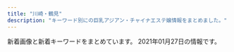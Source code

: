 ```yaml
---
title: "川崎・鶴見"
description: "キーワード別にの巨乳アジアン・チャイナエステ嬢情報をまとめました。"
---
```


新着画像と新着キーワードをまとめています。
2021年01月27日の情報です。

<DmmAffiliateIns />
<KeywordTable
  shops={
    [
    {
        "keywords": {},
        "station": "JR\u9db4\u898b\u99c5\u6771\u53e3",
        "img_links": [
            "http://aroma-zero.com/images/02.jpg",
            "http://aroma-zero.com/images/04.jpg",
            "http://aroma-zero.com/images/01.jpg",
            "http://aroma-zero.com/images/03.jpg",
            "http://aroma-zero.com/images/icon_new.png"
        ],
        "name": "Zero Aroma",
        "url": "http://aroma-zero.com/"
    },
    {
        "keywords": {
            "C": 5,
            "84": 5,
            "D": 15,
            "86": 15
        },
        "station": "JR\u5ddd\u5d0e\u99c5\u6771\u53e3",
        "img_links": [
            "http://iyashi-kaze.oks.bz/images/s_news.png",
            "http://iyashi-kaze.oks.bz/images/s_staff.png",
            "http://iyashi-kaze.oks.bz/images/room5.jpg",
            "http://iyashi-kaze.oks.bz/images/room3.jpg",
            "http://iyashi-kaze.oks.bz/photos/sites/65/2020/01/2020011010172383.jpg",
            "http://iyashi-kaze.oks.bz/photos/sites/65/2020/01/2020011010173060.jpg",
            "http://iyashi-kaze.oks.bz/images/top.jpg",
            "http://iyashi-kaze.oks.bz/images/room4.jpg",
            "http://iyashi-kaze.oks.bz/images/room2.jpg",
            "http://iyashi-kaze.oks.bz/images/service2.jpg",
            "http://iyashi-kaze.oks.bz/images/service1.jpg",
            "http://iyashi-kaze.oks.bz/images/end.jpg",
            "http://iyashi-kaze.oks.bz/images/1.jpg",
            "http://iyashi-kaze.oks.bz/images/service3.jpg",
            "http://iyashi-kaze.oks.bz/images/s_pick.png",
            "http://iyashi-kaze.oks.bz/images/s_service.png",
            "http://iyashi-kaze.oks.bz/images/room6.jpg",
            "http://iyashi-kaze.oks.bz/images/service4.jpg",
            "http://iyashi-kaze.oks.bz/photos/sites/65/2020/01/2020011010172726.jpg",
            "http://iyashi-kaze.oks.bz/photos/sites/65/2020/01/202001101017196.jpg",
            "http://iyashi-kaze.oks.bz/images/s_link.png",
            "http://iyashi-kaze.oks.bz/images/room1.jpg"
        ],
        "url": "http://iyashi-kaze.oks.bz/",
        "name": "\u7652\u3057\u98a8\uff5e\u3044\u3084\u3057\u304b\u305c\uff5e"
    },
    {
        "station": "JR\u9db4\u898b\u99c5\u6771\u53e3",
        "img_links": [
            "http://barbie.este88.com/gals/aya1.jpg",
            "http://barbie.este88.com/images/m-foot.png",
            "http://barbie.este88.com/gals/ai1.jpg",
            "http://barbie.este88.com/images/m-tel.png",
            "http://barbie.este88.com/images/sp-staff-list.png",
            "http://barbie.este88.com/gals/momoka1.jpg",
            "http://barbie.este88.com/gals/yui1.jpg",
            "http://barbie.este88.com/images/staff-pc.png",
            "http://barbie.este88.com/gals/nanami1.jpg",
            "http://barbie.este88.com/images/sp-line.png",
            "http://barbie.este88.com/gals/hana1.jpg",
            "http://barbie.este88.com/gals/momo1.jpg"
        ],
        "keywords": {
            "C": 14
        },
        "url": "http://barbie.este88.com/",
        "name": "Barbie\u30fb\u30d0\u30fc\u30d3\u30fc"
    },
    {
        "name": "\u7652\u5065\u697d",
        "station": "JR\u5ddd\u5d0e\u99c5\u6771\u53e3",
        "img_links": [
            "http://es-china.info/images/s_zysx.png",
            "http://es-china.info/staff/ran2.jpg",
            "http://es-china.info/staff/risa1.jpg",
            "http://es-china.info/images/s_pickup.png",
            "http://es-china.info/images/room4.jpg",
            "http://es-china.info/staff/sasa2.jpg",
            "http://es-china.info/staff/mimi2.jpg",
            "http://es-china.info/images/no1.png",
            "http://es-china.info/staff/emi2.jpg",
            "http://es-china.info/staff/sayuri3.jpg",
            "http://es-china.info/images/room2.jpg",
            "http://es-china.info/images/room3.jpg",
            "http://es-china.info/images/mobile.jpg",
            "http://es-china.info/staff/emi1.jpg",
            "http://es-china.info/images/room1.jpg",
            "http://es-china.info/images/s_newface.png",
            "http://es-china.info/images/line.png",
            "http://es-china.info/images/s_staff.png",
            "http://es-china.info/images/s_ranking.png",
            "http://es-china.info/staff/sayuri2.jpg",
            "http://es-china.info/images/s_news.png",
            "http://es-china.info/staff/risa2.jpg",
            "http://es-china.info/images/r3.jpg",
            "http://es-china.info/staff/sasa1.jpg",
            "http://es-china.info/staff/ran1.jpg",
            "http://es-china.info/staff/sayuri1.jpg",
            "http://es-china.info/staff/mimi1.jpg"
        ],
        "url": "http://es-china.info/",
        "keywords": {
            "C": 13
        }
    },
    {
        "url": "https://www.pal-spa.com/",
        "station": "JR\u9db4\u898b\u99c5\u6771\u53e3",
        "img_links": [
            "https://www.pal-spa.com/img/girl/list/sface3c2ba25b14b61f54befa1ec672e487350.jpg",
            "https://www.pal-spa.com/img/girl/list/slist34fb1e5b054a6796aafb6d24f36ac90950.jpg",
            "https://www.pal-spa.com/img/girl/main/smain341fb1e5b054a6796aafb6d24f36ac90950.jpg",
            "https://www.pal-spa.com/img/girl/list/slist3aa1148d56856a2cfde4a3dfdd8d1c5ed.jpg",
            "https://www.pal-spa.com/img/girl/list/sface2934a16061b4519bc353f475021810bbc2.jpg",
            "https://www.pal-spa.com/img/girl/main/smain93489e4bc2f68cb6c1df5f2c0780e53ef2.jpg",
            "https://www.pal-spa.com/img/blog/palspa_blog_20200113_miyuki8.jpg",
            "https://www.pal-spa.com/img/girl/main/smain214a4782a043e7ca29f58aba8d6552a2d6e.jpg",
            "https://www.pal-spa.com/img/girl/main/smain312cf1a94bbeb47fd61d9c8a0ac5715f220.jpg",
            "https://www.pal-spa.com/img/girl/list/slist31991bce11ee745ecab812af3ff1cb34c6.jpg",
            "https://www.pal-spa.com/img/blog/postimage20190909035711.jpg",
            "https://www.pal-spa.com/img/blog/palspa_blog_20191201_yui6.jpg",
            "https://www.pal-spa.com/img/blog/palspa_blog_20191201_mina1.jpg",
            "https://www.pal-spa.com/img/blog/palspa_blog_20191201_aica2.jpg",
            "https://www.pal-spa.com/img/girl/list/sface41179e3d7fbd9c1dd52f6aa2a671ce0bd.jpg",
            "https://www.pal-spa.com/img/girl/pickup/pickup20200104064211.jpg",
            "https://www.pal-spa.com/img/girl/list/sface9b20525be57ec14c2cab254b7f38bd4df.jpg",
            "https://www.pal-spa.com/img/girl/main/smain321552450a07c5e6fcf616569ce56276f28.jpg",
            "https://www.pal-spa.com/img/blog/palspa_blog_20191204_izumi2.jpg",
            "https://www.pal-spa.com/img/girl/main/smain2312be10adc295a0fc3adfdb5b77838c4a7.jpg",
            "https://www.pal-spa.com/img/blog/palspa_blog_20200113_miyuki2.jpg",
            "https://www.pal-spa.com/img/blog/palspa_blog_20191204_erica3.jpg",
            "https://www.pal-spa.com/img/blog/postimage20191205024146.jpg",
            "https://www.pal-spa.com/img/blog/palspa_blog_20191201_yui2.jpg",
            "https://www.pal-spa.com/img/girl/main/smain215a4782a043e7ca29f58aba8d6552a2d6e.jpg",
            "https://www.pal-spa.com/img/blog/palspa_blog_20200316_aya11.jpg",
            "https://www.pal-spa.com/img/blog/palspa_blog_20200316_aya1.jpg",
            "https://www.pal-spa.com/img/girl/main/smain841caefc8aa890323cc659f5abf9da1937.jpg",
            "https://www.pal-spa.com/img/girl/list/sface32552450a07c5e6fcf616569ce56276f28.jpg",
            "https://www.pal-spa.com/img/blog/palspa_blog_20191201_mina5.jpg",
            "https://www.pal-spa.com/img/girl/main/smain32aa1148d56856a2cfde4a3dfdd8d1c5ed.jpg",
            "https://www.pal-spa.com/img/camp/camp_20210101min75.jpg",
            "https://www.pal-spa.com/img/blog/palspa_blog_20191204_erica7.jpg",
            "https://www.pal-spa.com/img/blog/palspa_blog_20200113_miyuki1.jpg",
            "https://www.pal-spa.com/img/blog/palspa_blog_20191201_kiki6.jpg",
            "https://www.pal-spa.com/img/girl/list/slist256b08026e0fe59c124751f4ba2dce9484.jpg",
            "https://www.pal-spa.com/img/girl/main/smain284aa054b0383cc218664f07c55c4e1d3f0.jpg",
            "https://www.pal-spa.com/img/material/massage_siatu2.jpg",
            "https://www.pal-spa.com/img/girl/main/smain212a4782a043e7ca29f58aba8d6552a2d6e.jpg",
            "https://www.pal-spa.com/img/blog/postimage20191205024522.jpg",
            "https://www.pal-spa.com/img/girl/list/slist2384c844601b0fd2f7aabfe4a5a12163b7.jpg",
            "https://www.pal-spa.com/img/girl/main/smain295c66d8a8ea77ad563b7a5d4d245be38c5.jpg",
            "https://www.pal-spa.com/img/material/image_auth.png",
            "https://www.pal-spa.com/img/blog/palspa_blog_20191201_mina8.jpg",
            "https://www.pal-spa.com/img/girl/main/smain29126f46703ae5614cc6531d2d744ef64cb.jpg",
            "https://www.pal-spa.com/img/girl/list/swest21a4782a043e7ca29f58aba8d6552a2d6e.jpg",
            "https://www.pal-spa.com/img/girl/pickup/pickup20200822150116.jpg",
            "https://www.pal-spa.com/img/girl/list/slist24940766e3a46af57756429b6407dea11e.jpg",
            "https://www.pal-spa.com/img/girl/main/smain252b45d339d6509c6b7779e499e2a9b6ba6.jpg",
            "https://www.pal-spa.com/img/blog/palspa_blog_20191204_izumi1.jpg",
            "https://www.pal-spa.com/img/girl/list/swest34fb1e5b054a6796aafb6d24f36ac90950.jpg",
            "https://www.pal-spa.com/img/blog/palspa_blog_20191201_kiki4.jpg",
            "https://www.pal-spa.com/img/blog/palspa_blog_20200316_aya8.jpg",
            "https://www.pal-spa.com/img/girl/main/smain92489e4bc2f68cb6c1df5f2c0780e53ef2.jpg",
            "https://www.pal-spa.com/img/blog/palspa_blog_20200316_aya10.jpg",
            "https://www.pal-spa.com/img/blog/palspa_blog_20191204_izumi5.jpg",
            "https://www.pal-spa.com/img/girl/list/swest81caefc8aa890323cc659f5abf9da1937.jpg",
            "https://www.pal-spa.com/img/girl/main/smain31aa1148d56856a2cfde4a3dfdd8d1c5ed.jpg",
            "https://www.pal-spa.com/img/blog/postimage20200316071533.jpg",
            "https://www.pal-spa.com/img/girl/main/smain3438922ce8484534d2b75a91ab7a300e6de.jpg",
            "https://www.pal-spa.com/img/girl/list/sface259a92ee295305fdbc6e4cd5a68dad5216.jpg",
            "https://www.pal-spa.com/img/blog/palspa_blog_20191201_yui5.jpg",
            "https://www.pal-spa.com/img/girl/main/smain2944975d1e88a92635112090a18fddfe496.jpg",
            "https://www.pal-spa.com/img/girl/main/smain315f04254ecea9c57f49748c46b01a7664c.jpg",
            "https://www.pal-spa.com/img/girl/list/slist341bac97b65d4f7b4ec774734a6553b2a8.jpg",
            "https://www.pal-spa.com/img/girl/list/slist41179e3d7fbd9c1dd52f6aa2a671ce0bd.jpg",
            "https://www.pal-spa.com/img/girl/pickup/pickup20210120104719.jpg",
            "https://www.pal-spa.com/img/blog/palspa_blog_20191201_kiki5.jpg",
            "https://www.pal-spa.com/img/blog/palspa_blog_20191204_erica2.jpg",
            "https://www.pal-spa.com/img/blog/palspa_blog_20191201_mina2.jpg",
            "https://www.pal-spa.com/img/girl/main/smain242efb09e433a238cc9c94272805945bf96.jpg",
            "https://www.pal-spa.com/img/girl/list/sface24254584407bed049e349a41c5443a4345.jpg",
            "https://www.pal-spa.com/img/girl/main/smain91489e4bc2f68cb6c1df5f2c0780e53ef2.jpg",
            "https://www.pal-spa.com/img/girl/pickup/pickup20200923134207.jpg",
            "https://www.pal-spa.com/img/blog/palspa_blog_20191201_yui7.jpg",
            "https://www.pal-spa.com/img/girl/main/smain81aaf0584954cf78c6fa0e4d5235d359c9.jpg",
            "https://www.pal-spa.com/img/girl/main/smain851caefc8aa890323cc659f5abf9da1937.jpg",
            "https://www.pal-spa.com/img/girl/list/swest31f19f00dae05be97f6dce6cb5dbe8eec8.jpg",
            "https://www.pal-spa.com/img/blog/palspa_blog_20191204_erica4.jpg",
            "https://www.pal-spa.com/img/girl/list/swest3c2ba25b14b61f54befa1ec672e487350.jpg",
            "https://www.pal-spa.com/img/girl/list/slist2803b6e28547718e5f6d36e0d1c631fbcd.jpg",
            "https://www.pal-spa.com/img/blog/palspa_blog_20200316_aya2.jpg",
            "https://www.pal-spa.com/img/girl/main/smain251b45d339d6509c6b7779e499e2a9b6ba6.jpg",
            "https://www.pal-spa.com/img/girl/list/sface31f19f00dae05be97f6dce6cb5dbe8eec8.jpg",
            "https://www.pal-spa.com/img/blog/postimage20191201160850.jpg",
            "https://www.pal-spa.com/img/girl/main/smain32444cc176e6519c5cfcaa30cdb6b3d4ae6.jpg",
            "https://www.pal-spa.com/img/girl/main/smain32544cc176e6519c5cfcaa30cdb6b3d4ae6.jpg",
            "https://www.pal-spa.com/img/girl/main/smain211a4782a043e7ca29f58aba8d6552a2d6e.jpg",
            "https://www.pal-spa.com/img/material/massage_sentai3.jpg",
            "https://www.pal-spa.com/img/girl/list/swest24254584407bed049e349a41c5443a4345.jpg",
            "https://www.pal-spa.com/img/blog/palspa_blog_20191204_erica5.jpg",
            "https://www.pal-spa.com/img/blog/palspa_blog_20191204_izumi7.jpg",
            "https://www.pal-spa.com/img/blog/palspa_blog_20200316_aya7.jpg",
            "https://www.pal-spa.com/img/girl/pickup/pickup20200822001327.jpg",
            "https://www.pal-spa.com/img/girl/main/smain2332be10adc295a0fc3adfdb5b77838c4a7.jpg",
            "https://www.pal-spa.com/img/blog/palspa_blog_20191204_izumi4.jpg",
            "https://www.pal-spa.com/img/girl/list/sface2815022380c60cdc7043c4ec074cee02f5.jpg",
            "https://www.pal-spa.com/img/girl/list/swest232be10adc295a0fc3adfdb5b77838c4a7.jpg",
            "https://www.pal-spa.com/img/girl/pickup/pickup20200730025343.jpg",
            "https://www.pal-spa.com/img/girl/list/slist9224bead323710d8ed7f0640125518c54.jpg",
            "https://www.pal-spa.com/img/blog/palspa_blog_20191204_erica1.jpg",
            "https://www.pal-spa.com/img/blog/palspa_blog_20200803_ai8.jpg",
            "https://www.pal-spa.com/img/girl/list/swest95fea8ce189d2417d922eb9079627b3ac.jpg",
            "https://www.pal-spa.com/img/girl/list/slist32552450a07c5e6fcf616569ce56276f28.jpg",
            "https://www.pal-spa.com/img/girl/list/swest2934a16061b4519bc353f475021810bbc2.jpg",
            "https://www.pal-spa.com/img/girl/main/smain3458922ce8484534d2b75a91ab7a300e6de.jpg",
            "https://www.pal-spa.com/img/girl/main/smain311813891f0a4f13a5dcec2552f803dff41.jpg",
            "https://www.pal-spa.com/img/girl/list/sface21a4782a043e7ca29f58aba8d6552a2d6e.jpg",
            "https://www.pal-spa.com/img/blog/palspa_blog_20200803_ai6.jpg",
            "https://www.pal-spa.com/img/girl/main/smain2352be10adc295a0fc3adfdb5b77838c4a7.jpg",
            "https://www.pal-spa.com/img/girl/main/smain253b45d339d6509c6b7779e499e2a9b6ba6.jpg",
            "https://www.pal-spa.com/img/blog/postimage20200805131611.jpg",
            "https://www.pal-spa.com/img/blog/palspa_blog_20191201_aica6.jpg",
            "https://www.pal-spa.com/img/girl/main/smain831caefc8aa890323cc659f5abf9da1937.jpg",
            "https://www.pal-spa.com/img/material/massage_siatu3.jpg",
            "https://www.pal-spa.com/img/girl/main/smain254b45d339d6509c6b7779e499e2a9b6ba6.jpg",
            "https://www.pal-spa.com/img/girl/list/slist21c8c7f499c3f4da854e401c53978a3677.jpg",
            "https://www.pal-spa.com/img/blog/palspa_blog_20191201_yui1.jpg",
            "https://www.pal-spa.com/img/blog/palspa_blog_20191201_yui4.jpg",
            "https://www.pal-spa.com/img/material/massage_sentai2.jpg",
            "https://www.pal-spa.com/img/girl/main/smain314f04254ecea9c57f49748c46b01a7664c.jpg",
            "https://www.pal-spa.com/img/blog/palspa_blog_20191201_kiki3.jpg",
            "https://www.pal-spa.com/img/blog/postimage20191201161433.jpg",
            "https://www.pal-spa.com/img/girl/main/smain285aa054b0383cc218664f07c55c4e1d3f0.jpg",
            "https://www.pal-spa.com/img/girl/list/sface8aaf0584954cf78c6fa0e4d5235d359c9.jpg",
            "https://www.pal-spa.com/img/blog/palspa_blog_20200113_miyuki6.jpg",
            "https://www.pal-spa.com/img/blog/palspa_blog_20200316_aya3.jpg",
            "https://www.pal-spa.com/img/blog/palspa_blog_20200803_ai3.jpg",
            "https://www.pal-spa.com/img/blog/eyecatch_20200803.jpg",
            "https://www.pal-spa.com/img/blog/palspa_blog_20191201_mina6.jpg",
            "https://www.pal-spa.com/img/blog/palspa_blog_20191201_kiki1.jpg",
            "https://www.pal-spa.com/img/girl/main/smain313cf1a94bbeb47fd61d9c8a0ac5715f220.jpg",
            "https://www.pal-spa.com/img/blog/postimage20190823184018.jpg",
            "https://www.pal-spa.com/img/blog/palspa_blog_20200803_ai7.jpg",
            "https://www.pal-spa.com/img/girl/list/swest41179e3d7fbd9c1dd52f6aa2a671ce0bd.jpg",
            "https://www.pal-spa.com/img/girl/main/smain2924975d1e88a92635112090a18fddfe496.jpg",
            "https://www.pal-spa.com/img/girl/main/smain2322be10adc295a0fc3adfdb5b77838c4a7.jpg",
            "https://www.pal-spa.com/img/blog/palspa_blog_20200113_miyuki5.jpg",
            "https://www.pal-spa.com/img/girl/main/smain349afba4e500f33ea543f800c8238c1f49.jpg",
            "https://www.pal-spa.com/img/girl/main/smain2342be10adc295a0fc3adfdb5b77838c4a7.jpg",
            "https://www.pal-spa.com/img/girl/main/smain339afba4e500f33ea543f800c8238c1f49.jpg",
            "https://www.pal-spa.com/img/blog/palspa_blog_20191201_aica3.jpg",
            "https://www.pal-spa.com/img/blog/palspa_blog_20200316_aya4.jpg",
            "https://www.pal-spa.com/img/girl/main/smain241254584407bed049e349a41c5443a4345.jpg",
            "https://www.pal-spa.com/img/blog/palspa_blog_20191201_aica1.jpg",
            "https://www.pal-spa.com/img/blog/postimage20200112225143.jpg",
            "https://www.pal-spa.com/img/blog/palspa_blog_20200803_ai2.jpg",
            "https://www.pal-spa.com/img/girl/main/smain32344cc176e6519c5cfcaa30cdb6b3d4ae6.jpg",
            "https://www.pal-spa.com/img/girl/list/swest259a92ee295305fdbc6e4cd5a68dad5216.jpg",
            "https://www.pal-spa.com/img/girl/main/smain424a6d03832c91a865b6562a3dc842e51a.jpg",
            "https://www.pal-spa.com/img/girl/main/smain255b45d339d6509c6b7779e499e2a9b6ba6.jpg",
            "https://www.pal-spa.com/img/girl/main/smain3448922ce8484534d2b75a91ab7a300e6de.jpg",
            "https://www.pal-spa.com/img/girl/main/smain283aa054b0383cc218664f07c55c4e1d3f0.jpg",
            "https://www.pal-spa.com/img/girl/list/slist82771fec40d02127b42e7e4941a97d5e8.jpg",
            "https://www.pal-spa.com/img/blog/palspa_blog_20191201_kiki7.jpg",
            "https://www.pal-spa.com/img/blog/palspa_blog_20200803_ai4.jpg",
            "https://www.pal-spa.com/img/blog/palspa_blog_20200316_aya6.jpg",
            "https://www.pal-spa.com/img/blog/palspa_blog_20191204_erica6.jpg",
            "https://www.pal-spa.com/img/girl/main/smain2934975d1e88a92635112090a18fddfe496.jpg",
            "https://www.pal-spa.com/img/girl/main/smain95ef1bf25458f90407a4281129029fee02.jpg",
            "https://www.pal-spa.com/img/blog/palspa_blog_20200113_miyuki3.jpg",
            "https://www.pal-spa.com/img/blog/postimage20191201160113.jpg",
            "https://www.pal-spa.com/img/blog/palspa_blog_20200803_ai5.jpg",
            "https://www.pal-spa.com/img/girl/list/sface232be10adc295a0fc3adfdb5b77838c4a7.jpg",
            "https://www.pal-spa.com/img/blog/palspa_blog_20191201_mina4.jpg",
            "https://www.pal-spa.com/img/girl/main/smain94ef1bf25458f90407a4281129029fee02.jpg",
            "https://www.pal-spa.com/img/girl/list/swest2815022380c60cdc7043c4ec074cee02f5.jpg",
            "https://www.pal-spa.com/img/blog/postimage20191201162035.jpg",
            "https://www.pal-spa.com/img/girl/main/smain43f417400ac5884575399559541bcf4c17.jpg",
            "https://www.pal-spa.com/img/blog/palspa_blog_20191204_izumi6.jpg",
            "https://www.pal-spa.com/img/blog/palspa_blog_20191201_mina7.jpg",
            "https://www.pal-spa.com/img/blog/palspa_blog_20191201_aica4.jpg",
            "https://www.pal-spa.com/img/girl/main/smain821caefc8aa890323cc659f5abf9da1937.jpg",
            "https://www.pal-spa.com/img/blog/palspa_blog_20200113_miyuki4.jpg",
            "https://www.pal-spa.com/img/blog/palspa_blog_20191204_izumi3.jpg",
            "https://www.pal-spa.com/img/girl/pickup/pickup20191226065321.jpg",
            "https://www.pal-spa.com/img/girl/main/smain411179e3d7fbd9c1dd52f6aa2a671ce0bd.jpg",
            "https://www.pal-spa.com/img/blog/palspa_blog_20191201_aica7.jpg",
            "https://www.pal-spa.com/img/girl/main/smain28209dcea86d45d39c34084233d3f05abd3.jpg",
            "https://www.pal-spa.com/img/blog/palspa_blog_20191201_yui3.jpg",
            "https://www.pal-spa.com/img/material/massage_sentai1.jpg",
            "https://www.pal-spa.com/img/girl/main/smain32244cc176e6519c5cfcaa30cdb6b3d4ae6.jpg",
            "https://www.pal-spa.com/img/girl/list/slist29b91c9bcc8e157811f43836e0e81c7a7e.jpg",
            "https://www.pal-spa.com/img/material/massage_siatu1.jpg",
            "https://www.pal-spa.com/img/blog/palspa_blog_20200316_aya5.jpg",
            "https://www.pal-spa.com/img/blog/palspa_blog_20200316_aya9.jpg",
            "https://www.pal-spa.com/img/blog/palspa_blog_20191201_aica5.jpg",
            "https://www.pal-spa.com/img/girl/list/swest32552450a07c5e6fcf616569ce56276f28.jpg",
            "https://www.pal-spa.com/img/blog/palspa_blog_20200803_ai9.jpg",
            "https://www.pal-spa.com/img/blog/postimage20190615060904.jpg",
            "https://www.pal-spa.com/img/girl/main/smain34264ec295988800531cb0f78cdcfbcb9cf.jpg",
            "https://www.pal-spa.com/img/blog/palspa_blog_20191201_kiki2.jpg",
            "https://www.pal-spa.com/img/blog/palspa_blog_20200803_ai1.jpg",
            "https://www.pal-spa.com/img/girl/main/smain213a4782a043e7ca29f58aba8d6552a2d6e.jpg",
            "https://www.pal-spa.com/img/girl/main/smain44b39a706bac6618b1571f7fdf4631427d.jpg",
            "https://www.pal-spa.com/img/blog/palspa_blog_20191201_mina3.jpg",
            "https://www.pal-spa.com/img/blog/palspa_blog_20200113_miyuki7.jpg",
            "https://www.pal-spa.com/img/girl/main/smain281fd9bc58195da2c4f8c318534044e362e.jpg",
            "https://www.pal-spa.com/img/girl/list/sface34fb1e5b054a6796aafb6d24f36ac90950.jpg"
        ],
        "name": "Men\u2019s Pal Spa\u30fb\u30e1\u30f3\u30ba\u30d1\u30eb\u30b9\u30d1",
        "keywords": {
            "\u30bb\u30af\u30b7\u30fc": 8,
            "\u30c0\u30a4\u30ca\u30de\u30a4\u30c8": 1,
            "100": 1,
            "G": 2
        }
    },
    {
        "station": "JR\u5ddd\u5d0e\u99c5\u6771\u53e3",
        "url": "http://massage-salon.xyz/",
        "img_links": [
            "http://massage-salon.xyz/wp-content/themes/template-salon2/images/noimg.jpg",
            "http://massage-salon.xyz/wp-content/themes/template-salon2/images/main1.jpg",
            "http://massage-salon.xyz/wp-content/uploads/2019/02/IMG_0142-686x1024.jpg",
            "http://massage-salon.xyz/wp-content/themes/template-salon2/images/main3.jpg",
            "http://massage-salon.xyz/wp-content/uploads/2018/12/img_6766.jpg",
            "http://massage-salon.xyz/wp-content/uploads/2018/04/s2.jpg",
            "http://massage-salon.xyz/wp-content/uploads/2018/11/IMG_6692-300x200.jpg",
            "http://massage-salon.xyz/wp-content/uploads/2018/04/s1-500x466.jpg",
            "http://massage-salon.xyz/wp-content/uploads/2018/12/img_6768.jpg",
            "http://massage-salon.xyz/wp-content/uploads/2019/02/IMG_0142-201x300.jpg",
            "http://massage-salon.xyz/wp-content/uploads/2019/02/IMG_0142-500x750.jpg",
            "http://massage-salon.xyz/wp-content/themes/template-salon2/images/main2.jpg",
            "http://massage-salon.xyz/wp-content/uploads/2018/04/s1.jpg",
            "http://massage-salon.xyz/wp-content/uploads/2018/04/s4-500x467.jpg",
            "http://massage-salon.xyz/wp-content/uploads/2018/04/s3.jpg",
            "http://massage-salon.xyz/wp-content/uploads/2019/02/IMG_0144-500x750.jpg",
            "http://massage-salon.xyz/wp-content/uploads/2018/04/s4.jpg",
            "http://massage-salon.xyz/wp-content/uploads/2019/02/IMG_0144.jpg",
            "http://massage-salon.xyz/wp-content/uploads/2019/02/IMG_0144-185x300.jpg",
            "http://massage-salon.xyz/wp-content/themes/template-salon2/images/header-tel.png",
            "http://massage-salon.xyz/wp-content/uploads/2018/04/s2-500x467.jpg",
            "http://massage-salon.xyz/wp-content/uploads/2019/03/IMG_0208-300x200.jpg",
            "http://massage-salon.xyz/wp-content/uploads/2018/04/s3-500x467.jpg",
            "http://massage-salon.xyz/wp-content/uploads/2018/12/img_6768-181x300.jpg",
            "http://cdn.dino-es.com/images/logo/200x40DinoEs.png",
            "http://massage-salon.xyz/wp-content/uploads/2018/12/img_6766-182x300.jpg"
        ],
        "name": "\u723d\u3084\u304b\u306a\u671d",
        "keywords": {}
    },
    {
        "station": "JR\u77e2\u5411\u99c5\u897f\u53e3",
        "keywords": {
            "82": 3,
            "83": 3,
            "C": 21
        },
        "name": "\u5bf5\u6df1\u82b1\u98a8",
        "img_links": [
            "http://kafu.ests.co/images/nbj1.jpg",
            "http://kafu.ests.co/photos/sites/7/2017/02/1.jpg",
            "http://kafu.ests.co/images/s_mobile.jpg",
            "http://kafu.ests.co/images/room1.jpg",
            "http://kafu.ests.co/photos/sites/7/2017/10/2017100904034561.png",
            "http://kafu.ests.co/photos/sites/7/2017/10/2017101205420065.jpg",
            "http://kafu.ests.co/images/top.png",
            "http://kafu.ests.co/images/room2.jpg",
            "http://kafu.ests.co/images/nbj3.jpg",
            "http://kafu.ests.co/images/s_face.jpg",
            "http://kafu.ests.co/images/s_link.jpg",
            "http://kafu.ests.co/images/s_news.jpg",
            "http://kafu.ests.co/images/face_bj3.jpg",
            "http://kafu.ests.co/images/s_pick.jpg",
            "http://kafu.ests.co/photos/sites/7/2017/10/2017101205420191.jpg",
            "http://kafu.ests.co/photos/sites/7/2017/10/2017100904034443.png",
            "http://kafu.ests.co/images/room3.jpg",
            "http://kafu.ests.co/photos/sites/7/2017/02/2.jpg",
            "http://kafu.ests.co/images/n3.jpg",
            "http://kafu.ests.co/images/n1.jpg",
            "http://kafu.ests.co/images/face_bj.jpg",
            "http://kafu.ests.co/images/line.jpg",
            "http://kafu.ests.co/images/s_staff.jpg",
            "http://kafu.ests.co/images/mobile.jpg",
            "http://kafu.ests.co/images/room4.jpg",
            "http://kafu.ests.co/images/s_staff1.jpg"
        ],
        "url": "http://kafu.ests.co/"
    },
    {
        "img_links": [
            "http://nymphe-est.xyz/img/tit5.png",
            "http://nymphe-est.xyz/img/m5.png",
            "http://nymphe-est.xyz/img/cast6/img1.jpg",
            "http://nymphe-est.xyz/img/cast3/img1-s.jpg",
            "http://nymphe-est.xyz/img/m6.png",
            "http://nymphe-est.xyz/img/cast4/img2.jpg",
            "http://nymphe-est.xyz/img/cast5/img1.jpg",
            "http://nymphe-est.xyz/img/cg02.jpg",
            "http://nymphe-est.xyz/img/cg01.jpg",
            "http://nymphe-est.xyz/img/cast2/img1.jpg",
            "http://nymphe-est.xyz/img/cast4/img2-s.jpg",
            "http://nymphe-est.xyz/img/cast5/img2.jpg",
            "http://nymphe-est.xyz/img/cast5/img3-s.jpg",
            "http://nymphe-est.xyz/img/tit6.png",
            "http://nymphe-est.xyz/img/slide2-1.jpg",
            "http://nymphe-est.xyz/img/cast4/img1.jpg",
            "http://nymphe-est.xyz/img/cast2/img2-s.jpg",
            "http://nymphe-est.xyz/img/cast6/img2-s.jpg",
            "http://nymphe-est.xyz/img/cast3/img2-s.jpg",
            "http://nymphe-est.xyz/img/cast4/img1-s.jpg",
            "http://nymphe-est.xyz/img/cast2/img1-s.jpg",
            "http://nymphe-est.xyz/img/tit3.png",
            "http://nymphe-est.xyz/img/cast3/img3-s.jpg",
            "http://nymphe-est.xyz/img/cp-ttl.png",
            "http://nymphe-est.xyz/img/m1.png",
            "http://nymphe-est.xyz/img/cast1/img1.jpg",
            "http://nymphe-est.xyz/img/cast1/img2.jpg",
            "http://nymphe-est.xyz/img/cast6/img3.jpg",
            "http://nymphe-est.xyz/img/slide2-3.jpg",
            "http://nymphe-est.xyz/img/slide2-2.jpg",
            "http://nymphe-est.xyz/img/cast1/img1-s.jpg",
            "http://nymphe-est.xyz/img/cast3/img1.jpg",
            "http://nymphe-est.xyz/img/cast2/img2.jpg",
            "http://nymphe-est.xyz/img/cast6/img3-s.jpg",
            "http://nymphe-est.xyz/img/cast3/img2.jpg",
            "http://nymphe-est.xyz/img/cp-desc1sp.png",
            "http://nymphe-est.xyz/img/cast3/img3.jpg",
            "http://nymphe-est.xyz/img/tel2.png",
            "http://nymphe-est.xyz/img/phone.png",
            "http://nymphe-est.xyz/img/m4.png",
            "http://nymphe-est.xyz/img/tit2.png",
            "http://nymphe-est.xyz/img/m3.png",
            "http://nymphe-est.xyz/img/cg03.jpg",
            "http://nymphe-est.xyz/img/h1.png",
            "http://nymphe-est.xyz/img/m2.png",
            "http://nymphe-est.xyz/img/cast2/img3.jpg",
            "http://nymphe-est.xyz/img/cast6/img1-s.jpg",
            "http://nymphe-est.xyz/img/cg04.jpg",
            "http://nymphe-est.xyz/img/cast5/img2-s.jpg",
            "http://nymphe-est.xyz/img/cast1/img2-s.jpg",
            "http://nymphe-est.xyz/img/cast5/img3.jpg",
            "http://nymphe-est.xyz/img/tit4.png",
            "http://nymphe-est.xyz/img/tit1.png",
            "http://nymphe-est.xyz/img/cast2/img3-s.jpg",
            "http://nymphe-est.xyz/img/slide2-4.jpg",
            "http://nymphe-est.xyz/img/cast6/img2.jpg",
            "http://nymphe-est.xyz/img/open.png",
            "http://nymphe-est.xyz/img/cp-desc1.png",
            "http://nymphe-est.xyz/img/cast5/img1-s.jpg"
        ],
        "station": "JR\u77e2\u5411\u99c5",
        "url": "http://nymphe-est.xyz/",
        "name": "For You",
        "keywords": {
            "E": 14,
            "D": 14
        }
    },
    {
        "name": "HaNa",
        "station": "\u4eac\u6025\u9db4\u898b\u99c5\u6771\u53e3",
        "img_links": [
            "http://www.play-land.work/sp/images/1.jpg",
            "http://www.play-land.work/img/saki1.jpg",
            "http://www.play-land.work/images/sm.jpg",
            "http://www.play-land.work/sp/images/int3.jpg",
            "http://www.play-land.work/images/tgirl.jpg",
            "http://www.play-land.work/sp/images/2.jpg",
            "http://www.play-land.work/sp/img/hinano1.jpg",
            "http://www.play-land.work/images/int1.jpg",
            "http://www.play-land.work/sp/staff/hinano.jpg",
            "http://www.play-land.work/sp/img/hosino1.jpg",
            "http://www.play-land.work/images/3.jpg",
            "http://www.play-land.work/sp/images/head.jpg",
            "http://www.play-land.work/sp/staff/yukari.jpg",
            "http://www.play-land.work/staff/yukari.jpg",
            "http://www.play-land.work/images/b2.jpg",
            "http://www.play-land.work/sp/images/footer.jpg",
            "http://www.play-land.work/images/sys2.jpg",
            "http://www.play-land.work/images/rec2.jpg",
            "http://www.play-land.work/sp/images/topgirl.png",
            "http://www.play-land.work/sp/images/4.jpg",
            "http://www.play-land.work/sp/images/rec1.jpg",
            "http://www.play-land.work/sp/staff/hosino.jpg",
            "http://www.play-land.work/sp/images/int1.png",
            "http://www.play-land.work/sp/images/newface.png",
            "http://www.play-land.work/staff/hinano.jpg",
            "http://www.play-land.work/sp/images/int4.jpg",
            "http://www.play-land.work/images/int2.jpg",
            "http://www.play-land.work/images/4.jpg",
            "http://www.play-land.work/sp/img/yukari1.jpg",
            "http://www.play-land.work/images/twitter_t.jpg",
            "http://www.play-land.work/staff/hosino.jpg",
            "http://www.play-land.work/sp/img/saki1.jpg",
            "http://www.play-land.work/images/b1.jpg",
            "http://www.play-land.work/images/b4.jpg",
            "http://www.play-land.work/sp/images/b3.jpg",
            "http://www.play-land.work/sp/staff/saki.jpg",
            "http://www.play-land.work/sp/images/line.jpg",
            "http://www.play-land.work/sp/images/sys2.png",
            "http://www.play-land.work/sp/images/sys3.png",
            "http://www.play-land.work/images/head.jpg",
            "http://www.play-land.work/images/ac1.jpg",
            "http://www.play-land.work/images/line.jpg",
            "http://www.play-land.work/images/sys3.jpg",
            "http://www.play-land.work/img/yukari1.jpg",
            "http://www.play-land.work/sp/images/b2.jpg",
            "http://www.play-land.work/sp/images/twitter.png",
            "http://www.play-land.work/images/1.jpg",
            "http://www.play-land.work/images/2.jpg",
            "http://www.play-land.work/images/sys1.jpg",
            "http://www.play-land.work/sp/images/sys1.png",
            "http://www.play-land.work/img/hinano1.jpg",
            "http://www.play-land.work/sp/images/staff_t.png",
            "http://www.play-land.work/images/interior_t.jpg",
            "http://www.play-land.work/sp/images/ac1.jpg",
            "http://www.play-land.work/sp/images/rec2.png",
            "http://www.play-land.work/img/hosino1.jpg",
            "http://www.play-land.work/staff/saki.jpg",
            "http://www.play-land.work/images/rec1.jpg",
            "http://www.play-land.work/images/newface.jpg",
            "http://www.play-land.work/sp/images/interior_t.png",
            "http://www.play-land.work/sp/images/3.jpg",
            "http://www.play-land.work/sp/images/int2.jpg",
            "http://www.play-land.work/images/staff_t.jpg",
            "http://www.play-land.work/sp/images/tel.png",
            "http://www.play-land.work/images/b3.jpg",
            "http://www.play-land.work/sp/images/b1.jpg"
        ],
        "keywords": {},
        "url": "http://www.play-land.work"
    },
    {
        "url": "http://tsurumi-est.xyz/",
        "name": "Smile",
        "keywords": {
            "C": 16,
            "E": 2,
            "D": 4
        },
        "img_links": [
            "http://tsurumi-est.xyz/images/s_staff.png",
            "http://tsurumi-est.xyz/images/g1.jpg",
            "http://tsurumi-est.xyz/images/mens-esthe1.png",
            "http://tsurumi-est.xyz/images/g3.jpg",
            "http://tsurumi-est.xyz/g1.jpg",
            "http://tsurumi-est.xyz/images/flash2.jpg",
            "http://momipara.jp/img/link/momi88.jpg",
            "http://tsurumi-est.xyz/images/g2.jpg",
            "http://tsurumi-est.xyz/images/int2.jpg",
            "http://tsurumi-est.xyz/images/int1.jpg",
            "http://tsurumi-est.xyz/images/flash.jpg",
            "http://tsurumi-est.xyz/images/top.jpg",
            "http://tsurumi-est.xyz/g2.jpg",
            "http://tsurumi-est.xyz/g3.jpg",
            "http://tsurumi-est.xyz/images/s_staff1.png",
            "http://tsurumi-est.xyz/images/mobile.png",
            "http://cdn.dino-es.com/images/logo/88x31NewDinoEs.png",
            "http://tsurumi-est.xyz/g0.jpg",
            "http://tsurumi-est.xyz/images/g5.jpg",
            "http://tsurumi-est.xyz/images/g0.jpg"
        ],
        "station": "\u4eac\u6025\u9db4\u898b\u99c5\u6771\u53e3"
    },
    {
        "name": "\u307c\u304f\u306e\u30c7\u30ea\u30a8\u30b9\u30c6",
        "station": "JR\u5ddd\u5d0e\u99c5\u6771\u53e3",
        "keywords": {
            "82": 4,
            "85": 10,
            "86": 22,
            "87": 22,
            "D": 52,
            "E": 6
        },
        "url": "http://deli-esthe.jpn.mn/",
        "img_links": [
            "http://deli-esthe.jpn.mn/images/card.jpg",
            "http://deli-esthe.jpn.mn/photos/sites/66/2020/10/202010031927555.jpg",
            "http://deli-esthe.jpn.mn/images/tit_therapist.png",
            "http://deli-esthe.jpn.mn/images/room1.jpg",
            "http://deli-esthe.jpn.mn/images/sp_tit_staff01.png",
            "http://deli-esthe.jpn.mn/photos/sites/66/2019/12/2019120511182484.jpg",
            "http://deli-esthe.jpn.mn/images/room3.jpg",
            "http://deli-esthe.jpn.mn/images/tit_staff01.png",
            "http://deli-esthe.jpn.mn/images/tit_new.png",
            "http://deli-esthe.jpn.mn/photos/sites/66/2019/12/2019120317385167.jpg",
            "http://deli-esthe.jpn.mn/images/img_tel.png",
            "http://deli-esthe.jpn.mn/images/room4.jpg",
            "http://deli-esthe.jpn.mn/photos/sites/66/2020/06/2020062113130967.jpg",
            "http://deli-esthe.jpn.mn/photos/sites/66/2020/10/2020100319272810.jpg",
            "http://deli-esthe.jpn.mn/photos/sites/66/2019/12/2019120317372670.jpg",
            "http://deli-esthe.jpn.mn/photos/sites/66/2020/10/2020100318511352.jpg",
            "http://deli-esthe.jpn.mn/images/sp_tit_therapist.png",
            "http://deli-esthe.jpn.mn/photos/sites/66/2020/10/2020101912375463.jpg",
            "http://deli-esthe.jpn.mn/images/sp_tit_staff02.png",
            "http://deli-esthe.jpn.mn/photos/sites/66/2020/06/2020062611321468.jpg",
            "http://deli-esthe.jpn.mn/images/sp_top.jpg",
            "http://deli-esthe.jpn.mn/images/top.jpg",
            "http://deli-esthe.jpn.mn/photos/sites/66/2020/10/2020100319264630.jpg",
            "http://deli-esthe.jpn.mn/photos/sites/66/2020/10/2020100319300327.jpg",
            "http://deli-esthe.jpn.mn/images/maining.jpg",
            "http://deli-esthe.jpn.mn/images/room2.jpg",
            "http://deli-esthe.jpn.mn/images/tit_staff02.png",
            "http://deli-esthe.jpn.mn/photos/sites/66/2020/10/2020100318512022.jpg",
            "http://deli-esthe.jpn.mn/images/sp_tit_new.png",
            "http://deli-esthe.jpn.mn/photos/sites/66/2020/10/2020100411161121.jpg",
            "http://deli-esthe.jpn.mn/photos/sites/66/2020/10/2020100319265441.jpg",
            "http://deli-esthe.jpn.mn/photos/sites/66/2020/10/2020100411161767.jpg"
        ]
    },
    {
        "name": "GooD",
        "img_links": [
            "http://good.abnavi.info/photos/sites/25/2020/06/2020062506163384.jpg",
            "http://good.abnavi.info/images/acc.jpg",
            "http://good.abnavi.info/images/pagetop.jpg",
            "http://good.abnavi.info/photos/sites/25/2020/08/2020081403120864.jpg",
            "http://good.abnavi.info/images/top-sp2.jpg",
            "http://good.abnavi.info/images/staff0.jpg",
            "http://good.abnavi.info/photos/sites/25/2020/10/2020100606155663.jpg",
            "http://good.abnavi.info/photos/sites/25/2020/03/2020031006353919.jpg",
            "http://good.abnavi.info/photos/sites/25/2020/12/202012120133023.jpg",
            "http://good.abnavi.info/images/top2.jpg",
            "http://good.abnavi.info/photos/sites/25/2020/03/2020031701491235.jpg",
            "http://good.abnavi.info/images/top-sp1.jpg",
            "http://good.abnavi.info/images/top1.jpg",
            "http://good.abnavi.info/photos/sites/25/2020/05/2020052804013963.jpg"
        ],
        "url": "http://good.abnavi.info/",
        "station": "JR\u9db4\u898b\u99c5\u6771\u53e3",
        "keywords": {
            "84": 8,
            "85": 32,
            "C": 16,
            "88": 8,
            "E": 8,
            "86": 16,
            "D": 40
        }
    },
    {
        "station": "JR\u9db4\u898b\u99c5\u897f\u53e3",
        "keywords": {
            "C": 12,
            "86": 1,
            "87": 1,
            "D": 2
        },
        "url": "http://asatsuyu-es.com/",
        "img_links": [
            "http://asatsuyu-es.com/images/room1.jpg",
            "http://asatsuyu-es.com/images/st03b.jpg",
            "http://asatsuyu-es.com/images/newtiao.jpg",
            "http://asatsuyu-es.com/images/newfacetiao.jpg",
            "http://asatsuyu-es.com/images/top01.jpg",
            "http://asatsuyu-es.com/images/st02.jpg",
            "http://asatsuyu-es.com/images/st04.jpg",
            "http://asatsuyu-es.com/images/st05.jpg",
            "http://asatsuyu-es.com/images/st05b.jpg",
            "http://asatsuyu-es.com/images/mobile.jpg",
            "http://asatsuyu-es.com/images/st01.jpg",
            "http://asatsuyu-es.com/images/st03.jpg",
            "http://asatsuyu-es.com/images/room2.jpg",
            "http://asatsuyu-es.com/images/room4.jpg",
            "http://asatsuyu-es.com/images/zi_staff.png",
            "http://asatsuyu-es.com/images/room6.jpg",
            "http://asatsuyu-es.com/images/room3.jpg",
            "http://asatsuyu-es.com/images/picktiao.jpg"
        ],
        "name": "\u671d\u9732"
    },
    {
        "keywords": {},
        "station": "JR\u9db4\u898b\u99c5\u897f\u53e3",
        "url": "http://cherry.est-gogo.com/",
        "img_links": [
            "http://cherry.est-gogo.com/img/saya1.jpg",
            "http://cherry.est-gogo.com/gals/mayumi1.jpg",
            "http://cherry.est-gogo.com/gals/kana1.jpg",
            "http://cherry.est-gogo.com/img/riri1.jpg",
            "http://cherry.est-gogo.com/img/hana1.jpg",
            "http://cherry.est-gogo.com/img/rie1.jpg",
            "http://cherry.est-gogo.com/gals/ai1.jpg",
            "http://cherry.est-gogo.com/gals/mimi1.jpg",
            "http://cherry.est-gogo.com/images/pv01.jpg",
            "http://cherry.est-gogo.com/gals/risa1.jpg",
            "http://cherry.est-gogo.com/gals/rie1.jpg",
            "http://cherry.est-gogo.com/gals/saya1.jpg",
            "http://cherry.est-gogo.com/gals/hitomi1.jpg",
            "http://cherry.est-gogo.com/img/kana1.jpg",
            "http://cherry.est-gogo.com/gals/kaori1.jpg",
            "http://cherry.est-gogo.com/images/kp1.jpg",
            "http://cherry.est-gogo.com/images/info.png",
            "http://cherry.est-gogo.com/gals/nana1.jpg",
            "http://cherry.est-gogo.com/images/pv03.jpg",
            "http://cherry.est-gogo.com/images/kp3.jpg",
            "http://cherry.est-gogo.com/gals/hana1.jpg",
            "http://cherry.est-gogo.com/img/risa1.jpg",
            "http://cherry.est-gogo.com/images/kp4.jpg",
            "http://cherry.est-gogo.com/images/pv02.jpg",
            "http://cherry.est-gogo.com/images/toystory.jpg",
            "http://cherry.est-gogo.com/img/mimi1.jpg",
            "http://cherry.est-gogo.com/img/kaori1.jpg",
            "http://cherry.est-gogo.com/gals/riri1.jpg",
            "http://cherry.est-gogo.com/images/kp2.jpg",
            "http://cherry.est-gogo.com/images/qr.jpg"
        ],
        "name": "\u30c1\u30a7\u30ea\u30fc"
    },
    {
        "station": "JR\u5ddd\u5d0e\u99c5\u6771\u53e3",
        "name": "LUCKY",
        "img_links": [
            "http://lucky.esnavi.work/int1.png",
            "http://lucky.esnavi.work/2/uploadimg/1609855512.jpeg",
            "http://lucky.esnavi.work/s1.png",
            "http://lucky.esnavi.work/sys1.jpg",
            "http://lucky.esnavi.work/head.jpg",
            "http://lucky.esnavi.work/2/uploadimg/1609855912.jpeg",
            "http://lucky.esnavi.work/2/uploadimg/1609855429.jpeg",
            "http://lucky.esnavi.work/sys2.jpg",
            "http://lucky.esnavi.work/2/uploadimg/1609854972.jpeg",
            "http://lucky.esnavi.work/m.jpg",
            "http://lucky.esnavi.work/news.jpg",
            "http://lucky.esnavi.work/2/uploadimg/1609854808.jpeg",
            "http://lucky.esnavi.work/2/uploadimg/1609856021.jpeg",
            "http://lucky.esnavi.work/staff_t.jpg",
            "http://lucky.esnavi.work/2/uploadimg/1609855626.jpeg"
        ],
        "url": "http://lucky.esnavi.work/",
        "keywords": {
            "89": 4,
            "\u80f8": 1,
            "92": 1,
            "90": 1,
            "88": 1
        }
    },
    {
        "keywords": {
            "86": 110,
            "82": 22,
            "C": 161,
            "83": 66,
            "85": 154,
            "E": 22,
            "D": 308,
            "87": 110
        },
        "url": "http://genkimori.ests.jp/",
        "station": "JR\u9db4\u898b\u99c5\u6771\u53e3",
        "name": "\u4eba\u9b5a\u306e\u604b",
        "img_links": [
            "http://genkimori.ests.jp/photos/sites/53/2020/10/2020101406394269.jpg",
            "http://genkimori.ests.jp/photos/sites/53/2020/09/2020092806215050.jpg",
            "http://genkimori.ests.jp/images/r04.jpg",
            "http://genkimori.ests.jp/photos/sites/53/2020/10/2020100606390249.jpg",
            "http://genkimori.ests.jp/link/esthelove88-31.jpg",
            "http://genkimori.ests.jp/photos/sites/53/2020/08/202008290414582.jpg",
            "http://genkimori.ests.jp/photos/sites/53/2020/08/2020080202511846.jpg",
            "http://genkimori.ests.jp/images/tite-staff.png",
            "http://genkimori.ests.jp/photos/sites/53/2020/08/2020080103084914.jpg",
            "http://genkimori.ests.jp/link/88x31b.jpg",
            "http://genkimori.ests.jp/photos/sites/53/2019/12/2019120607382674.jpg",
            "http://genkimori.ests.jp/photos/sites/53/2020/10/2020101305274630.jpg",
            "http://genkimori.ests.jp/photos/sites/53/2020/08/2020080407354625.jpg",
            "http://genkimori.ests.jp/photos/sites/53/2020/08/2020080607415210.jpg",
            "http://genkimori.ests.jp/images/tit-infor.png",
            "http://genkimori.ests.jp/photos/sites/53/2019/07/2019070103055338.jpg",
            "http://genkimori.ests.jp/photos/sites/53/2020/11/2020110203413991.jpg",
            "http://genkimori.ests.jp/photos/sites/53/2020/10/2020101305274788.jpg",
            "http://genkimori.ests.jp/photos/sites/53/2020/07/2020072602181030.jpg",
            "http://genkimori.ests.jp/link/8831.jpg",
            "http://genkimori.ests.jp/photos/sites/53/2019/11/2019111506411882.jpg",
            "http://genkimori.ests.jp/images/tit-pick.png",
            "http://genkimori.ests.jp/images/infor.png",
            "http://genkimori.ests.jp/photos/sites/53/2020/08/2020081404295888.jpg",
            "http://genkimori.ests.jp/photos/sites/53/2020/02/2020020409105330.jpg",
            "http://genkimori.ests.jp/images/r03.jpg",
            "http://genkimori.ests.jp/photos/sites/53/2021/01/2021012503312348.jpg",
            "http://genkimori.ests.jp/photos/sites/53/2020/09/2020091104500682.jpg",
            "http://genkimori.ests.jp/link/massage-de_88_31.jpg",
            "http://genkimori.ests.jp/images/tit-gat.png",
            "http://genkimori.ests.jp/photos/sites/53/2019/09/2019091905013899.jpg",
            "http://genkimori.ests.jp/link/e0016.jpg",
            "http://genkimori.ests.jp/photos/sites/53/2019/10/2019103109203158.jpg",
            "http://genkimori.ests.jp/photos/sites/53/2019/10/2019102105454876.jpg",
            "http://genkimori.ests.jp/images/r02.jpg",
            "http://menlog.net/link/menlog8831.jpg",
            "http://genkimori.ests.jp/photos/sites/53/2020/11/2020110203413312.jpg",
            "http://genkimori.ests.jp/images/mobile.png",
            "http://genkimori.ests.jp/images/top.png",
            "http://genkimori.ests.jp/photos/sites/53/2020/08/2020082904145169.jpg",
            "http://genkimori.ests.jp/images/tit-new.png",
            "http://genkimori.ests.jp/photos/sites/53/2020/11/2020110803050660.jpg",
            "http://genkimori.ests.jp/photos/sites/53/2020/07/2020072602180924.jpg",
            "http://genkimori.ests.jp/images/r01.jpg",
            "http://genkimori.ests.jp/link/walker88.jpg"
        ]
    },
    {
        "station": "JR\u9db4\u898b\u99c5\u6771\u53e3",
        "img_links": [
            "http://www.fukuen.in/img/material/shiatsu5rev1.jpg",
            "http://www.fukuen.in/img/girl/list/slist5751a73c1d67d106b755f2a10f214b1fb.jpg",
            "http://www.fukuen.in/img/material/akasuri2rev1.jpg",
            "http://www.fukuen.in/img/material/bath.jpg",
            "http://www.fukuen.in/img/material/akasuri6rev1.jpg",
            "http://www.fukuen.in/img/girl/list/swest1154c6465b3e80f1950af663ae9de86840.jpg",
            "http://www.fukuen.in/img/material/akasuri5rev1.jpg",
            "http://www.fukuen.in/img/girl/main/smain83429f69a5e0facf26b5c596ab5374c79a.jpg",
            "http://www.fukuen.in/img/girl/pickup/pickup20200705191440.jpg",
            "http://www.fukuen.in/img/girl/extra/hotaru200809_4min75.jpg",
            "http://www.fukuen.in/img/girl/pickup/pickup20200705191051.jpg",
            "http://www.fukuen.in/img/girl/extra/risa_20200923_4.jpg",
            "http://www.fukuen.in/img/girl/main/smain41f486b583999cfcec7913d7843c608159.jpg",
            "http://www.fukuen.in/img/girl/list/slist7a7cd4a2a61a08aea05c874262bd2983c.jpg",
            "http://www.fukuen.in/img/girl/list/swest4f486b583999cfcec7913d7843c608159.jpg",
            "http://www.fukuen.in/img/girl/main/smain53fb1c032274e28d599eed619e1bedc3e4.jpg",
            "http://www.fukuen.in/img/girl/main/smain8415e8cbb1c49eb7c8caa026cbfa4e5e53.jpg",
            "http://www.fukuen.in/img/girl/extra/yuki_20200912_5.jpg",
            "http://www.fukuen.in/img/girl/list/slist11a00cec64c1902f8f81d6458bd81ecc3.jpg",
            "http://www.fukuen.in/img/girl/extra/hotaru200809_3min75.jpg",
            "http://www.fukuen.in/img/material/sentai2.jpg",
            "http://www.fukuen.in/img/girl/list/swest72b8648aae56da25b7c7573dc007cc2de.jpg",
            "http://www.fukuen.in/img/material/shiatsu3.jpg",
            "http://www.fukuen.in/img/material/oil2.jpg",
            "http://www.fukuen.in/img/material/sentai3.jpg",
            "http://www.fukuen.in/img/girl/extra/yuki_20200912_1.jpg",
            "http://www.fukuen.in/img/material/shiatsu1.jpg",
            "http://www.fukuen.in/img/girl/main/smain918323e29e851f98b7ae489f32a7802aad.jpg",
            "http://www.fukuen.in/img/girl/main/smain22a5f5188f9c41ddb221fc0bead2a8556b.jpg",
            "http://www.fukuen.in/img/girl/main/smain11372fb92a183b52eed6697b1dc18d650f.jpg",
            "http://www.fukuen.in/img/girl/main/smain938323e29e851f98b7ae489f32a7802aad.jpg",
            "http://www.fukuen.in/img/girl/list/swest8fbaefba79306aed7d52f3369481c4f79.jpg",
            "http://www.fukuen.in/img/material/front.jpg",
            "http://www.fukuen.in/img/girl/main/smain12372fb92a183b52eed6697b1dc18d650f.jpg",
            "http://www.fukuen.in/img/girl/main/smain13372fb92a183b52eed6697b1dc18d650f.jpg",
            "http://www.fukuen.in/img/material/akasuri3.jpg",
            "http://www.fukuen.in/img/girl/list/slist48970948df1b5f673ddccf8bdc1c27ca3.jpg",
            "http://www.fukuen.in/img/girl/extra/hotaru200809_2min75.jpg",
            "http://www.fukuen.in/img/material/shiatsu4rev1.jpg",
            "http://www.fukuen.in/img/girl/main/smain23a5f5188f9c41ddb221fc0bead2a8556b.jpg",
            "http://www.fukuen.in/img/material/arrow_prev.png",
            "http://www.fukuen.in/img/girl/extra/risa_20200923_3.jpg",
            "http://www.fukuen.in/img/girl/extra/risa_20200923_2.jpg",
            "http://www.fukuen.in/img/material/shiatsu6.jpg",
            "http://www.fukuen.in/img/girl/main/smain746910286ab0a44682bfc6f093f287b998.jpg",
            "http://www.fukuen.in/img/girl/main/smain21a5f5188f9c41ddb221fc0bead2a8556b.jpg",
            "http://www.fukuen.in/img/girl/extra/ai_20200914_3.jpg",
            "http://www.fukuen.in/img/material/oil1.jpg",
            "http://www.fukuen.in/img/girl/list/slist96d9c126d47d500beae8ef28f29eb366a.jpg",
            "http://www.fukuen.in/img/girl/main/smain112a604c7246ee7ef21ea1371bf0f8ae541.jpg",
            "http://www.fukuen.in/img/girl/main/smain11154c6465b3e80f1950af663ae9de86840.jpg",
            "http://www.fukuen.in/img/girl/list/swest11a00cec64c1902f8f81d6458bd81ecc3.jpg",
            "http://www.fukuen.in/img/material/oil5.jpg",
            "http://www.fukuen.in/img/material/oil4.jpg",
            "http://www.fukuen.in/img/girl/extra/hotaru200809_1min75.jpg",
            "http://www.fukuen.in/img/girl/main/smain114a604c7246ee7ef21ea1371bf0f8ae541.jpg",
            "http://www.fukuen.in/img/camp/20201101_deluxe.png",
            "http://www.fukuen.in/img/girl/extra/yuki_20200912_4.jpg",
            "http://www.fukuen.in/img/material/sentai1.jpg",
            "http://www.fukuen.in/img/material/oil3.jpg",
            "http://www.fukuen.in/img/girl/main/smain52fb1c032274e28d599eed619e1bedc3e4.jpg",
            "http://www.fukuen.in/img/material/sentai6rev1.jpg",
            "http://www.fukuen.in/img/girl/list/swest96d9c126d47d500beae8ef28f29eb366a.jpg",
            "http://www.fukuen.in/img/material/shiatsu2.jpg",
            "http://www.fukuen.in/img/girl/main/smain721ab20435a050b6117e25de016c851a5e.jpg",
            "http://www.fukuen.in/img/material/akasuri1.jpg",
            "http://www.fukuen.in/img/girl/main/smain513f8bf8e4517330b71f7b182328a05400.jpg",
            "http://www.fukuen.in/img/girl/list/slist21d95f10417cbe687c362ac86a6caaf51.jpg",
            "http://www.fukuen.in/img/girl/main/smain115a604c7246ee7ef21ea1371bf0f8ae541.jpg",
            "http://www.fukuen.in/img/girl/main/smain123f3ae0063654627ed21fdac7f7f732cb0.jpg",
            "http://www.fukuen.in/img/girl/main/smain736910286ab0a44682bfc6f093f287b998.jpg",
            "http://www.fukuen.in/img/material/image_auth.png",
            "http://www.fukuen.in/img/girl/extra/risa_20200923_5.jpg",
            "http://www.fukuen.in/img/material/akasuri4.jpg",
            "http://www.fukuen.in/img/material/sentai5rev1.jpg",
            "http://www.fukuen.in/img/girl/main/smain12176c3f8b7d0a2900b5557ad186572c1c5.jpg",
            "http://www.fukuen.in/img/girl/list/swest5751a73c1d67d106b755f2a10f214b1fb.jpg",
            "http://www.fukuen.in/img/girl/list/slist126deb548c2a3ab378099293db5afcc041.jpg",
            "http://www.fukuen.in/img/girl/list/swest1276c3f8b7d0a2900b5557ad186572c1c5.jpg",
            "http://www.fukuen.in/img/girl/main/smain82429f69a5e0facf26b5c596ab5374c79a.jpg",
            "http://www.fukuen.in/img/girl/main/smain81429f69a5e0facf26b5c596ab5374c79a.jpg",
            "http://www.fukuen.in/img/girl/pickup/pickup20200705191159.jpg",
            "http://www.fukuen.in/img/material/sentai4.jpg",
            "http://www.fukuen.in/img/girl/extra/yuki_20200912_2.jpg",
            "http://www.fukuen.in/img/camp/20200610_shinki.jpg",
            "http://www.fukuen.in/img/girl/extra/ai_20200914_4.jpg",
            "http://www.fukuen.in/img/material/oil6.jpg",
            "http://www.fukuen.in/img/girl/main/smain425ef08e32ca6d2936eee599647ef1be42.jpg",
            "http://www.fukuen.in/img/girl/list/swest25902fb05705d4f4dcd3bb55fc78d46ee.jpg",
            "http://www.fukuen.in/img/girl/list/slist8fbaefba79306aed7d52f3369481c4f79.jpg",
            "http://www.fukuen.in/img/girl/main/smain951ecbbcf1db74ffedbe8ce80b5bdc33f8.jpg",
            "http://www.fukuen.in/img/girl/extra/ai_20200914_1.jpg",
            "http://www.fukuen.in/img/material/arrow_next.png",
            "http://www.fukuen.in/img/girl/main/smain113a604c7246ee7ef21ea1371bf0f8ae541.jpg",
            "http://www.fukuen.in/img/girl/extra/risa_20200923_1.jpg",
            "http://www.fukuen.in/img/girl/main/smain941ecbbcf1db74ffedbe8ce80b5bdc33f8.jpg",
            "http://www.fukuen.in/img/girl/main/smain12276c3f8b7d0a2900b5557ad186572c1c5.jpg",
            "http://www.fukuen.in/img/girl/main/smain928323e29e851f98b7ae489f32a7802aad.jpg",
            "http://www.fukuen.in/img/camp/20201101_hotoil.png",
            "http://www.fukuen.in/img/girl/extra/ai_20200914_2.jpg",
            "http://www.fukuen.in/img/girl/list/slist1154c6465b3e80f1950af663ae9de86840.jpg",
            "http://www.fukuen.in/img/girl/pickup/pickup20200705191524.jpg",
            "http://www.fukuen.in/img/girl/extra/yuki_20200912_3.jpg",
            "http://www.fukuen.in/img/girl/main/smain711ab20435a050b6117e25de016c851a5e.jpg",
            "http://www.fukuen.in/img/girl/main/smain435ef08e32ca6d2936eee599647ef1be42.jpg"
        ],
        "url": "http://www.fukuen.in/",
        "keywords": {
            "\u30bb\u30af\u30b7\u30fc": 2,
            "\u80f8": 1,
            "G": 2
        },
        "name": "\u798f\u7e01\u30fbFUKUEN"
    },
    {
        "name": "\u30d0\u30d6\u308a\u3093\u5a18",
        "keywords": {
            "82": 19,
            "E": 19,
            "87": 133,
            "86": 76,
            "83": 19,
            "D": 188,
            "85": 57,
            "88": 17,
            "C": 76
        },
        "url": "http://baburin.iest.info/",
        "img_links": [
            "http://baburin.iest.info/images/s_face.jpg",
            "http://baburin.iest.info/images/s_pick.jpg",
            "http://baburin.iest.info/photos/sites/2/2018/06/2018063004421199.jpg",
            "http://baburin.iest.info/photos/sites/2/2019/12/2019121012271150.jpg",
            "http://baburin.iest.info/photos/sites/2/2018/11/2018112214225177.jpg",
            "http://baburin.iest.info/photos/sites/2/2018/07/2018072409124390.jpg",
            "http://baburin.iest.info/photos/sites/2/2019/12/2019121012290043.jpg",
            "http://baburin.iest.info/photos/sites/2/2020/02/2020020617495273.jpg",
            "http://baburin.iest.info/photos/sites/2/2018/06/2018062508384319.jpg",
            "http://baburin.iest.info/photos/sites/2/2019/06/2019062312555740.jpg",
            "http://baburin.iest.info/images/s_staff.jpg",
            "http://baburin.iest.info/images/acc1.jpg",
            "http://baburin.iest.info/photos/sites/2/2020/10/2020100615314175.jpg",
            "http://baburin.iest.info/photos/sites/2/2018/12/2018120114132410.jpg",
            "http://baburin.iest.info/photos/sites/2/2018/03/1.jpg",
            "http://baburin.iest.info/images/s_info.jpg",
            "http://baburin.iest.info/images/top.png",
            "http://baburin.iest.info/images/mibile.jpg",
            "http://baburin.iest.info/images/s_news.jpg",
            "http://baburin.iest.info/photos/sites/2/2019/12/2019121012234134.jpg",
            "http://baburin.iest.info/photos/sites/2/2019/12/2019121112381870.jpg",
            "http://baburin.iest.info/photos/sites/2/2020/02/2020021216314936.jpg",
            "http://baburin.iest.info/photos/sites/2/2018/10/2018103017042054.jpg",
            "http://baburin.iest.info/images/acc.jpg",
            "http://baburin.iest.info/photos/sites/2/2018/09/2018091006542340.jpg",
            "http://baburin.iest.info/images/staff0.jpg"
        ],
        "station": "\u4eac\u6025\u9db4\u898b\u99c5\u6771\u53e3"
    },
    {
        "station": "JR\u9db4\u898b\u99c5\u6771\u53e3",
        "name": "\u4e00\u76ee\u60da\u308c",
        "url": "https://hitomebore.tokyo/",
        "keywords": {},
        "img_links": [
            "https://hitomebore.tokyo/img/images/nav_02.png",
            "https://hitomebore.tokyo/img/images/nav_04.png",
            "https://hitomebore.tokyo/img/images/nav_05.png",
            "https://hitomebore.tokyo/img/r4.jpg",
            "https://hitomebore.tokyo/img/images/nav_01.png",
            "https://hitomebore.tokyo/img/images/nav_06.png",
            "https://hitomebore.tokyo/img/r3.jpg",
            "https://hitomebore.tokyo/img/r2.jpg",
            "https://hitomebore.tokyo/img/images/nav_03.png",
            "https://hitomebore.tokyo/img/r1.jpg"
        ]
    },
    {
        "img_links": [
            "http://t-lucky.work/images/sys3.jpg",
            "http://t-lucky.work/sp/staff/rei.jpg",
            "http://t-lucky.work/images/5.jpg",
            "http://t-lucky.work/sp/img/aya1.jpg",
            "http://t-lucky.work/sp/images/b3.jpg",
            "http://t-lucky.work/sp/staff/yuyu.jpg",
            "http://t-lucky.work/sp/staff/emi.jpg",
            "http://t-lucky.work/sp/images/top.jpg",
            "http://t-lucky.work/sp/img/mimi1.jpg",
            "http://t-lucky.work/sp/img/rei1.jpg",
            "http://t-lucky.work/sp/images/menu/top.jpg",
            "http://t-lucky.work/staff/rei.jpg",
            "http://t-lucky.work/staff/yuki.jpg",
            "http://t-lucky.work/images/3.jpg",
            "http://t-lucky.work/staff/yumi.jpg",
            "http://t-lucky.work/staff/mika.jpg",
            "http://t-lucky.work/images/1.jpg",
            "http://t-lucky.work/sp/images/menu/staff.jpg",
            "http://t-lucky.work/sp/img/rina1.jpg",
            "http://t-lucky.work/sp/staff/rina.jpg",
            "http://t-lucky.work/staff/emi.jpg",
            "http://t-lucky.work/sp/staff/mimi.jpg",
            "http://t-lucky.work/sp/images/news.jpg",
            "http://t-lucky.work/sp/images/rec1.jpg",
            "http://t-lucky.work/sp/images/int2.jpg",
            "http://t-lucky.work/images/line.png",
            "http://t-lucky.work/sp/images/sys1.jpg",
            "http://t-lucky.work/images/4.jpg",
            "http://t-lucky.work/images/b1.jpg",
            "http://t-lucky.work/sp/staff/mika.jpg",
            "http://t-lucky.work/sp/images/newsb.jpg",
            "http://t-lucky.work/sp/menu/top.jpg",
            "http://t-lucky.work/sp/images/tel.jpg",
            "http://t-lucky.work/sp/images/head.jpg",
            "http://t-lucky.work/sp/img/yuyu1.jpg",
            "http://t-lucky.work/sp/menu/interior.jpg",
            "http://t-lucky.work/images/interior_t.jpg",
            "http://t-lucky.work/images/b2.jpg",
            "http://t-lucky.work/images/int1.jpg",
            "http://t-lucky.work/images/7.jpg",
            "http://t-lucky.work/sp/images/topgirl.jpg",
            "http://t-lucky.work/sp/staff/yuki.jpg",
            "http://t-lucky.work/sp/images/sys2.jpg",
            "http://t-lucky.work/images/ta.jpg",
            "http://t-lucky.work/images/sys1.jpg",
            "http://t-lucky.work/images/2.jpg",
            "http://t-lucky.work/sp/images/b2.jpg",
            "http://t-lucky.work/staff/aya.jpg",
            "http://t-lucky.work/img/rina1.jpg",
            "http://t-lucky.work/sp/menu/staff.jpg",
            "http://t-lucky.work/images/tr.jpg",
            "http://t-lucky.work/images/b3.jpg",
            "http://t-lucky.work/staff/rina.jpg",
            "http://t-lucky.work/img/yumi1.jpg",
            "http://t-lucky.work/images/int2.jpg",
            "http://t-lucky.work/sp/staff/yumi.jpg",
            "http://t-lucky.work/img/yuyu1.jpg",
            "http://t-lucky.work/sp/images/pc.jpg",
            "http://t-lucky.work/sp/img/yumi1.jpg",
            "http://t-lucky.work/sp/images/int1.jpg",
            "http://t-lucky.work/sp/images/interior_t.jpg",
            "http://t-lucky.work/images/head.jpg",
            "http://t-lucky.work/img/aya1.jpg",
            "http://t-lucky.work/sp/images/b1.jpg",
            "http://t-lucky.work/img/yuki1.jpg",
            "http://t-lucky.work/images/sys4.jpg",
            "http://t-lucky.work/images/staff_t.jpg",
            "http://t-lucky.work/sp/img/emi1.jpg",
            "http://t-lucky.work/images/sys2.jpg",
            "http://t-lucky.work/images/9.jpg",
            "http://t-lucky.work/images/sm.jpg",
            "http://t-lucky.work/img/emi1.jpg",
            "http://t-lucky.work/sp/staff/aya.jpg",
            "http://t-lucky.work/images/news.jpg",
            "http://t-lucky.work/sp/img/mika1.jpg",
            "http://t-lucky.work/img/mika1.jpg",
            "http://t-lucky.work/sp/img/yuki1.jpg",
            "http://t-lucky.work/images/8.jpg",
            "http://t-lucky.work/images/6.jpg",
            "http://t-lucky.work/sp/images/footer.jpg",
            "http://t-lucky.work/sp/images/ac1.jpg",
            "http://t-lucky.work/sp/images/staff_t.jpg",
            "http://t-lucky.work/staff/mimi.jpg",
            "http://t-lucky.work/img/rei1.jpg",
            "http://t-lucky.work/staff/yuyu.jpg",
            "http://t-lucky.work/img/mimi1.jpg"
        ],
        "station": "\u9db4\u898b\u99c5\u6771\u53e3",
        "url": "http://t-lucky.work/",
        "keywords": {},
        "name": "Lucky\u30fb\u30e9\u30c3\u30ad\u30fc"
    },
    {
        "keywords": {
            "85": 30,
            "87": 15,
            "86": 30,
            "C": 23,
            "83": 15,
            "D": 90
        },
        "img_links": [
            "https://hatsukoi.est.cm/images/end.png",
            "https://hatsukoi.est.cm/images/room3.jpg",
            "https://hatsukoi.est.cm/images/face_bj2.jpg",
            "https://hatsukoi.est.cm/images/1.png",
            "https://hatsukoi.est.cm/images/room4.jpg",
            "https://hatsukoi.est.cm/photos/sites/7/2020/12/2020122801371330.jpg",
            "https://hatsukoi.est.cm/photos/sites/7/2020/12/2020121803030240.jpg",
            "https://hatsukoi.est.cm/images/news_bj3.jpg",
            "https://hatsukoi.est.cm/images/news_bj1.jpg",
            "https://hatsukoi.est.cm/photos/sites/7/2020/12/2020121803025851.jpg",
            "https://hatsukoi.est.cm/photos/sites/7/2020/12/2020121803030096.jpg",
            "https://hatsukoi.est.cm/photos/sites/7/2020/12/2020121803025945.jpg",
            "https://hatsukoi.est.cm/images/top.png",
            "https://hatsukoi.est.cm/images/s_face.jpg",
            "https://hatsukoi.est.cm/images/s_link.jpg",
            "https://hatsukoi.est.cm/images/s_staff.jpg",
            "https://hatsukoi.est.cm/images/s_topics.jpg",
            "https://hatsukoi.est.cm/photos/sites/7/2020/12/2020121807122812.jpg",
            "https://hatsukoi.est.cm/images/room1.jpg",
            "https://hatsukoi.est.cm/images/room2.jpg"
        ],
        "name": "\u521d\u604b",
        "url": "https://hatsukoi.est.cm/",
        "station": "JR\u9db4\u898b\u99c5\u6771\u53e3"
    },
    {
        "keywords": {},
        "station": "JR\u5ddd\u5d0e\u99c5\u6771\u53e3",
        "url": "http://www.iyasi-massage.com/",
        "name": "\u6843\u6e90\u90f7",
        "img_links": [
            "http://www.iyasi-massage.com/images/staff/sta_0z12.jpg",
            "http://www.iyasi-massage.com/images/staff_one/staff_one_03.jpg",
            "http://www.iyasi-massage.com/images/top/top_01.jpg",
            "http://www.iyasi-massage.com/images/gallery/gallery_104.jpg",
            "http://www.iyasi-massage.com/images/gallery/gallery_401.jpg",
            "http://www.iyasi-massage.com/images/staff_one/staff_one_top.jpg",
            "http://www.iyasi-massage.com/images/staff/sta_0z6.jpg",
            "http://www.iyasi-massage.com/images/home/QR.png",
            "http://www.iyasi-massage.com/images/top/top_06.jpg",
            "http://www.iyasi-massage.com/images/system/syatem_302.jpg",
            "http://www.iyasi-massage.com/images/staff/sta_04.jpg",
            "http://www.iyasi-massage.com/images/staff/sta_0z8.jpg",
            "http://www.iyasi-massage.com/images/gallery/gallery_103.jpg",
            "http://www.iyasi-massage.com/images/top/top_02.jpg",
            "http://www.iyasi-massage.com/images/staff_image/staff_d03.jpg",
            "http://www.iyasi-massage.com/images/staff/staff_top.jpg",
            "http://www.iyasi-massage.com/images/staff_image/staff_d02.jpg",
            "http://www.iyasi-massage.com/images/gallery/gallery_402.jpg",
            "http://www.iyasi-massage.com/images/staff/sta_08.jpg",
            "http://www.iyasi-massage.com/images/staff_one/staff_one_05.jpg",
            "http://www.iyasi-massage.com/images/staff/sta_0z10.jpg",
            "http://www.iyasi-massage.com/images/system/syatem_301.jpg",
            "http://www.iyasi-massage.com/images/staff_one/staff_one_01.jpg",
            "http://www.iyasi-massage.com/images/system/syatem_303.jpg",
            "http://www.iyasi-massage.com/images/staff/sta_021.jpg",
            "http://www.iyasi-massage.com/images/gallery/gallery_top.jpg",
            "http://www.iyasi-massage.com/images/staff_one/staff_one_07.png",
            "http://www.iyasi-massage.com/images/staff/sta_01.jpg",
            "http://www.iyasi-massage.com/images/staff_image/staff_d01.jpg",
            "http://www.iyasi-massage.com/images/top/top_04.jpg",
            "http://www.iyasi-massage.com/images/home/top_qp.jpg",
            "http://www.iyasi-massage.com/images/staff/sta_07.jpg",
            "http://www.iyasi-massage.com/images/gallery/gallery_403.jpg",
            "http://www.iyasi-massage.com/images/home/index_tel.jpg",
            "http://www.iyasi-massage.com/images/staff_one/staff_one_02.jpg",
            "http://www.iyasi-massage.com/images/staff_image/staff_d06.jpg",
            "http://www.iyasi-massage.com/images/staff_image/staff_d05.jpg",
            "http://www.iyasi-massage.com/images/gallery/gallery_101.jpg",
            "http://www.iyasi-massage.com/images/gallery/gallery_102.jpg",
            "http://www.iyasi-massage.com/images/staff_one/staff_one_08.png",
            "http://www.iyasi-massage.com/images/gallery/gallery_404.jpg",
            "http://www.iyasi-massage.com/images/staff/sta_06.jpg",
            "http://www.iyasi-massage.com/images/staff/sta_03.jpg",
            "http://www.iyasi-massage.com/images/top/top_03.jpg",
            "http://www.iyasi-massage.com/images/staff_one/staff_one_04.jpg",
            "http://www.iyasi-massage.com/images/gallery/gallery_01.jpg",
            "http://www.iyasi-massage.com/images/home/index_qup.jpg",
            "http://www.iyasi-massage.com/images/top/top_05.jpg",
            "http://www.iyasi-massage.com/images/top/top_08.png",
            "http://www.iyasi-massage.com/images/staff/sta_0z2.jpg",
            "http://www.iyasi-massage.com/images/staff/sta_023.jpg",
            "http://www.iyasi-massage.com/images/staff_image/staff_d04.jpg",
            "http://www.iyasi-massage.com/images/home/index_04.jpg",
            "http://www.iyasi-massage.com/images/home/index_page_top.jpg",
            "http://www.iyasi-massage.com/images/home/index_03.jpg",
            "http://www.iyasi-massage.com/images/staff/sta_010.jpg",
            "http://www.iyasi-massage.com/images/staff/sta_0z9.jpg"
        ]
    },
    {
        "url": "https://tsurumi-mensesthe.com/",
        "img_links": [
            "https://tsurumi-mensesthe.com/staff/yura-l2.jpg",
            "https://tsurumi-mensesthe.com/staff/yura-top.jpg",
            "https://tsurumi-mensesthe.com/images/esthe1.jpg",
            "https://tsurumi-mensesthe.com/images/esthe2.jpg",
            "https://tsurumi-mensesthe.com/staff/sachi-l1.jpg",
            "https://tsurumi-mensesthe.com/staff/momoka-s2.jpg",
            "https://tsurumi-mensesthe.com/room/room-l3.jpg",
            "https://tsurumi-mensesthe.com/staff/riri-s1.jpg",
            "https://tsurumi-mensesthe.com/staff/minami-l2.jpg",
            "https://tsurumi-mensesthe.com/staff/yura-l1.jpg",
            "https://tsurumi-mensesthe.com/staff/riri-l1.jpg",
            "https://tsurumi-mensesthe.com/staff/satomi-s3.jpg",
            "https://tsurumi-mensesthe.com/staff/minami-s3.jpg",
            "https://inage-mensesthe.com/icon/facebook.png",
            "https://tsurumi-mensesthe.com/staff/sachi-l2.jpg",
            "https://tsurumi-mensesthe.com/staff/satomi-s2.jpg",
            "https://tsurumi-mensesthe.com/staff/sachi-s3.jpg",
            "https://tsurumi-mensesthe.com/staff/yura-l3.jpg",
            "https://tsurumi-mensesthe.com/images/esthe3.jpg",
            "https://tsurumi-mensesthe.com/staff/sachi-l3.jpg",
            "https://tsurumi-mensesthe.com/staff/momoka-s3.jpg",
            "https://tsurumi-mensesthe.com/staff/minami-s2.jpg",
            "https://tsurumi-mensesthe.com/staff/riri-s2.jpg",
            "https://tsurumi-mensesthe.com/images/esthe4.jpg",
            "https://tsurumi-mensesthe.com/staff/momoka-top.jpg",
            "https://tsurumi-mensesthe.com/massage/2020/11/22/coco-s3.jpg",
            "https://tsurumi-mensesthe.com/staff/yura-s2.jpg",
            "https://tsurumi-mensesthe.com/staff/momoka-l2.jpg",
            "https://tsurumi-mensesthe.com/icon/line.png",
            "https://tsurumi-mensesthe.com/staff/minami-l3.jpg",
            "https://tsurumi-mensesthe.com/staff/satomi-l2.jpg",
            "https://tsurumi-mensesthe.com/staff/sachi-s4.jpg",
            "https://tsurumi-mensesthe.com/icon/twitter.png",
            "https://tsurumi-mensesthe.com/images/clear.png",
            "https://tsurumi-mensesthe.com/footer/footer-tel.png",
            "https://tsurumi-mensesthe.com/images/main1.jpg",
            "https://tsurumi-mensesthe.com/staff/riri-top.jpg",
            "https://tsurumi-mensesthe.com/staff/minami-s1.jpg",
            "https://tsurumi-mensesthe.com/room/room-l4.jpg",
            "https://tsurumi-mensesthe.com/staff/sachi-l4.jpg",
            "https://inage-mensesthe.com/icon/line.png",
            "https://tsurumi-mensesthe.com/staff/minami-l1.jpg",
            "https://tsurumi-mensesthe.com/staff/momoka-s1.jpg",
            "https://tsurumi-mensesthe.com/icon/facebook.png",
            "https://tsurumi-mensesthe.com/staff/momoka-l3.jpg",
            "https://tsurumi-mensesthe.com/room/room-l2.jpg",
            "https://tsurumi-mensesthe.com/staff/sachi-s2.jpg",
            "https://tsurumi-mensesthe.com/images/header3.png",
            "https://tsurumi-mensesthe.com/staff/minami-top.jpg",
            "https://tsurumi-mensesthe.com/staff/sachi-top.jpg",
            "https://inage-mensesthe.com/icon/yelp.png",
            "https://tsurumi-mensesthe.com/images/main-sp.jpg",
            "https://tsurumi-mensesthe.com/massage/2020/12/06/riri-s1.jpg",
            "https://tsurumi-mensesthe.com/staff/satomi-l1.jpg",
            "https://tsurumi-mensesthe.com/staff/satomi-l3.jpg",
            "https://tsurumi-mensesthe.com/staff/yura-s3.jpg",
            "https://tsurumi-mensesthe.com/icon/yelp.png",
            "https://tsurumi-mensesthe.com/staff/satomi-s1.jpg",
            "https://inage-mensesthe.com/icon/twitter.png",
            "https://tsurumi-mensesthe.com/room/room-l1.jpg",
            "https://tsurumi-mensesthe.com/staff/riri-l2.jpg",
            "https://tsurumi-mensesthe.com/staff/sachi-s1.jpg",
            "https://tsurumi-mensesthe.com/footer/footer-staff.png",
            "https://tsurumi-mensesthe.com/staff/satomi-top.jpg",
            "https://tsurumi-mensesthe.com/staff/yura-s1.jpg",
            "https://tsurumi-mensesthe.com/massage/2021/01/05/stand-by.jpg",
            "https://tsurumi-mensesthe.com/images/qrcode.png",
            "https://tsurumi-mensesthe.com/footer/footer-line.png",
            "https://tsurumi-mensesthe.com/staff/stand-by.jpg",
            "https://tsurumi-mensesthe.com/staff/momoka-l1.jpg"
        ],
        "keywords": {
            "85": 7,
            "90": 14,
            "86": 7,
            "87": 7,
            "88": 14
        },
        "name": "sweet",
        "station": "JR\u9db4\u898b\u99c5\u897f\u53e3"
    },
    {
        "img_links": [
            "https://moon-beauty.jp/images/staff/hikari23_01.png",
            "https://moon-beauty.jp/wp/wp-content/uploads/2017/11/27e7586ba3689c74b6428ec7dbfe02a6-700x1244.jpg",
            "https://moon-beauty.jp/wp/wp-content/uploads/2017/11/mb_shower.png",
            "https://moon-beauty.jp/wp/wp-content/uploads/2017/11/campaign1711-700x327.jpg",
            "https://moon-beauty.jp/images/staff/eri21_01.png",
            "https://moon-beauty.jp/wp/wp-content/uploads/2017/11/27e7586ba3689c74b6428ec7dbfe02a6.jpg",
            "https://moon-beauty.jp/wp/wp-content/uploads/2017/12/dde33c6f84f42b29abc164fed911749d.jpg",
            "https://moon-beauty.jp/images/costume/cabinattendant02.png",
            "https://moon-beauty.jp/wp/wp-content/uploads/2017/11/mb_front2.png",
            "https://moon-beauty.jp/images/costume/sailorgirl02.png",
            "https://moon-beauty.jp/images/costume/cheergirl02.png",
            "https://moon-beauty.jp/wp/wp-content/uploads/2017/11/play.png",
            "https://moon-beauty.jp/images/costume/cheergirl01.png",
            "https://moon-beauty.jp/images/campaign2017.jpg",
            "https://moon-beauty.jp/wp/wp-content/uploads/2021/01/202102campaign.png",
            "https://moon-beauty.jp/wp/wp-content/uploads/2020/09/mirai_info.png",
            "https://moon-beauty.jp/wp/wp-content/uploads/2017/11/top01-1.png",
            "https://moon-beauty.jp/wp/wp-content/uploads/2019/07/1907campaign02.png",
            "https://moon-beauty.jp/images/staff/momoka22_01.png",
            "https://moon-beauty.jp/wp/wp-content/uploads/2017/12/dde33c6f84f42b29abc164fed911749d-700x1246.jpg",
            "https://moon-beauty.jp/wp/wp-content/uploads/2017/11/484697b90c0612750e1d8c7c971a16f8.jpg",
            "https://moon-beauty.jp/images/staff/nana25_02.png",
            "https://moon-beauty.jp/images/staff/izumi23_01.png",
            "https://moon-beauty.jp/wp/wp-content/uploads/2019/07/1907campaign01-700x327.png",
            "https://moon-beauty.jp/wp/wp-content/uploads/2017/12/1d7d7d3df21218cb91cce28ca987dca8.jpg",
            "https://moon-beauty.jp/wp/wp-content/uploads/2017/11/6a08b9c7e55a068553569af35285dd93.jpg",
            "https://moon-beauty.jp/images/staff/staff.png",
            "https://moon-beauty.jp/images/costume/nursegirl01.png",
            "https://moon-beauty.jp/wp/wp-content/uploads/2017/12/3985d5f04f99b7c5a1b4662bcc831575.jpg",
            "https://moon-beauty.jp/wp/wp-content/uploads/2019/07/1907campaign02-700x327.png",
            "https://moon-beauty.jp/wp/wp-content/uploads/2017/11/4.png",
            "https://moon-beauty.jp/wp/wp-content/uploads/2017/11/mb_front.png",
            "https://moon-beauty.jp/wp/wp-content/uploads/2020/01/2002campaign-700x327.png",
            "https://moon-beauty.jp/images/staff/hikari23_02.png",
            "https://moon-beauty.jp/wp/wp-content/uploads/2017/11/9ac2dcf4d411d36df940a44359d1e597.jpg",
            "https://moon-beauty.jp/images/costume/sailorgirl01.png",
            "https://moon-beauty.jp/wp/wp-content/uploads/2020/09/nana_info.png",
            "https://moon-beauty.jp/wp/wp-content/uploads/2017/12/3addf91ad6b786b4c3fd2e4322dc1181.jpg",
            "https://moon-beauty.jp/wp/wp-content/uploads/2017/11/top02.png",
            "https://moon-beauty.jp/images/staff/mirai23.png",
            "https://moon-beauty.jp/wp/wp-content/uploads/2018/09/mb_front4.png",
            "https://moon-beauty.jp/wp/wp-content/uploads/2017/12/11e78c1189d1307c1c0528ca01cf193e.jpg",
            "https://moon-beauty.jp/wp/wp-content/uploads/2017/11/6a08b9c7e55a068553569af35285dd93-700x1244.jpg",
            "https://moon-beauty.jp/wp/wp-content/uploads/2017/11/6.png",
            "https://moon-beauty.jp/wp/wp-content/uploads/2017/11/top03.png",
            "https://moon-beauty.jp/images/staff/nana25_01.png",
            "https://moon-beauty.jp/images/staff/emi24_1.png",
            "https://moon-beauty.jp/wp/wp-content/uploads/2019/07/1907campaign01.png",
            "https://moon-beauty.jp/wp/wp-content/uploads/2017/11/3.png",
            "https://moon-beauty.jp/wp/wp-content/uploads/2017/11/top01-1-700x459.png",
            "https://moon-beauty.jp/wp/wp-content/uploads/2020/09/rika_info.png",
            "https://moon-beauty.jp/wp/wp-content/uploads/2017/11/1.png",
            "https://moon-beauty.jp/wp/wp-content/uploads/2020/09/costume.png",
            "https://moon-beauty.jp/wp/wp-content/uploads/2018/11/1811campaign.png",
            "https://moon-beauty.jp/images/staff/rika22_01.png",
            "https://moon-beauty.jp/wp/wp-content/uploads/2018/09/mb_road02.png",
            "https://moon-beauty.jp/wp/wp-content/uploads/2017/12/1d7d7d3df21218cb91cce28ca987dca8-700x1246.jpg",
            "https://moon-beauty.jp/images/staff/ran23_01.png",
            "https://moon-beauty.jp/wp/wp-content/uploads/2017/12/3addf91ad6b786b4c3fd2e4322dc1181-700x1246.jpg",
            "https://moon-beauty.jp/images/costume/cabinattendant01.png",
            "https://moon-beauty.jp/wp/wp-content/uploads/2017/12/7e6728877b7be3eba7dacfced12e3481.jpg",
            "https://moon-beauty.jp/wp/wp-content/uploads/2017/11/5.png",
            "https://moon-beauty.jp/images/costume/nursegirl002.png",
            "https://moon-beauty.jp/wp/wp-content/uploads/2017/11/mb_interior01.png",
            "https://moon-beauty.jp/images/staff/rika22_02.png"
        ],
        "url": "https://moon-beauty.jp/",
        "station": "JR\u9db4\u898b\u99c5\u6771\u53e3",
        "keywords": {
            "C": 36,
            "85": 18,
            "86": 18,
            "87": 18,
            "\u30bb\u30af\u30b7\u30fc": 2,
            "89": 9,
            "88": 18,
            "D": 45
        },
        "name": "\u6708\u4e0b\u7f8e\u4eba"
    },
    {
        "url": "http://www.crownman.tank.jp/",
        "name": "\u30af\u30e9\u30a6\u30f3\u30fbCrown",
        "keywords": {
            "\u4e73": 2,
            "\u30bb\u30af\u30b7\u30fc": 2
        },
        "station": "JR\u9db4\u898b\u99c5",
        "img_links": [
            "http://www.crownman.tank.jp/public/20201015-184159-562.jpeg",
            "http://www.crownman.tank.jp/images/fj.png",
            "http://www.crownman.tank.jp/images/h3.jpg",
            "http://www.crownman.tank.jp/public/20191102-172721-416.jpeg",
            "http://www.crownman.tank.jp/ueditor/php/upload/image/20200828/1598625782230952.jpeg",
            "http://www.crownman.tank.jp/public/20190103-235102-103.jpeg",
            "http://www.crownman.tank.jp/public/20200608-145235-893.jpeg",
            "http://www.crownman.tank.jp/public/20200204-100659-677.jpeg",
            "http://www.crownman.tank.jp/public/20201024-121027-887.jpeg",
            "http://www.crownman.tank.jp/public/20200715-191512-192.jpeg",
            "http://www.crownman.tank.jp/images/scrollToTop.png",
            "http://www.crownman.tank.jp/public/20190321-014538-796.jpeg",
            "http://www.crownman.tank.jp/ueditor/php/upload/image/20181102/1541123069868367.jpg",
            "http://www.crownman.tank.jp/images/xw.png",
            "http://www.crownman.tank.jp/images/h01.jpg",
            "http://www.crownman.tank.jp/images/lj.png",
            "http://www.crownman.tank.jp/public/20200829-001214-615.jpeg",
            "http://www.crownman.tank.jp/public/20201225-105416-366.jpeg",
            "http://www.crownman.tank.jp/images/h4.jpg",
            "http://www.crownman.tank.jp/public/20200922-152824-158.jpeg",
            "http://www.crownman.tank.jp/public/20190410-032921-983.jpeg",
            "http://www.crownman.tank.jp/images/h5.jpg",
            "http://www.crownman.tank.jp/public/20200829-204316-579.jpeg",
            "http://www.crownman.tank.jp/public/20201211-095449-581.jpeg",
            "http://www.crownman.tank.jp/public/20181102-021419-221.jpeg",
            "http://www.crownman.tank.jp/images/jt.png",
            "http://www.crownman.tank.jp/public/20181103-143855-981.jpeg",
            "http://www.crownman.tank.jp/public/20200910-085241-389.jpeg",
            "http://www.crownman.tank.jp/public/20181101-091932-723.jpeg",
            "http://www.crownman.tank.jp/public/20200304-222724-586.jpeg",
            "http://www.crownman.tank.jp/public/20181102-021404-733.jpeg",
            "http://www.crownman.tank.jp/public/20181102-021343-999.jpeg",
            "http://www.crownman.tank.jp/public/20191227-014512-475.jpeg",
            "http://www.crownman.tank.jp/public/20190516-130732-500.jpeg",
            "http://www.crownman.tank.jp/public/20201211-095701-493.jpeg",
            "http://www.crownman.tank.jp/images/zj.png",
            "http://www.crownman.tank.jp/images/guest.png",
            "http://www.crownman.tank.jp/public/20201001-103840-781.jpeg",
            "http://www.crownman.tank.jp/public/20181102-021325-742.jpeg",
            "http://www.crownman.tank.jp/public/20201028-145428-593.jpeg",
            "http://www.crownman.tank.jp/public/20210127-084413-790.jpeg",
            "http://www.crownman.tank.jp/public/20201114-223303-188.jpeg",
            "http://www.crownman.tank.jp/images/h02.jpg",
            "http://www.crownman.tank.jp/public/20200130-023314-296.png",
            "http://www.crownman.tank.jp/images/br.png",
            "http://www.crownman.tank.jp/public/20190404-200155-177.jpeg",
            "http://www.crownman.tank.jp/public/20181126-115300-843.jpeg",
            "http://www.crownman.tank.jp/images/contact.png",
            "http://www.crownman.tank.jp/public/20201010-151120-691.jpeg",
            "http://www.crownman.tank.jp/public/20190512-114325-285.jpeg",
            "http://www.crownman.tank.jp/public/20200901-211921-794.jpeg",
            "http://www.crownman.tank.jp/public/20190614-225752-699.jpeg",
            "http://www.crownman.tank.jp/public/20201016-024617-911.jpeg",
            "http://www.crownman.tank.jp/images/lyb.png",
            "http://www.crownman.tank.jp/public/20190809-023452-629.jpeg",
            "http://www.crownman.tank.jp/images/br1.png"
        ]
    },
    {
        "station": "JR\u9db4\u898b\u99c5\u6771\u53e3",
        "img_links": [
            "http://god-esthe.com/girl/1.jpg",
            "http://god-esthe.com/static/picture/sub_back_sp.jpg",
            "http://god-esthe.com/girl/3.jpg",
            "http://god-esthe.com/static/picture/page-top_off.png",
            "http://god-esthe.com/static/picture/sub_back_pc.jpg",
            "http://god-esthe.com/girl/2.jpg",
            "http://god-esthe.com/static/picture/top_back_sp1.jpg",
            "http://god-esthe.com/static/picture/top_back_pc1.jpg",
            "http://god-esthe.com/girl/5.jpg",
            "http://god-esthe.com/girl/4.jpg"
        ],
        "keywords": {
            "C": 4,
            "84": 4,
            "83": 4,
            "G": 4,
            "94": 2
        },
        "url": "http://god-esthe.com/",
        "name": "GOD\u30e1\u30f3\u30ba\u30a8\u30b9\u30c6"
    },
    {
        "url": "http://esthe-heal.com/",
        "img_links": [
            "http://esthe-heal.com/staff/kaori/01.jpg",
            "http://esthe-heal.com/img/ttl_staff.png",
            "http://esthe-heal.com/pic/head.jpg",
            "http://esthe-heal.com/i/files/homeimg.jpg",
            "http://esthe-heal.com/staff/mimi/01.jpg",
            "http://esthe-heal.com/staff/yuki/01.jpg",
            "http://esthe-heal.com/staff/miho/01mb.jpg",
            "http://esthe-heal.com/staff/sakura/01.jpg",
            "http://esthe-heal.com/img/ttl_pickup.png",
            "http://esthe-heal.com/staff/momo/01mb.jpg",
            "http://esthe-heal.com/staff/yuki/01mb.jpg",
            "http://esthe-heal.com/staff/sayuri/01.jpg",
            "http://esthe-heal.com/staff/rui/01.jpg",
            "http://esthe-heal.com/staff/aya/01.jpg",
            "http://esthe-heal.com/staff/kana/01.jpg",
            "http://esthe-heal.com/staff/yuyu/01mb.jpg",
            "http://esthe-heal.com/staff/sayuri/01mb.jpg",
            "http://esthe-heal.com/staff/haruna/01.jpg",
            "http://esthe-heal.com/img/link/koko_234x60.png",
            "http://esthe-heal.com/staff/aya/01mb.jpg",
            "http://esthe-heal.com/staff/rubi/01mb.jpg",
            "http://esthe-heal.com/img/ttl_recbnr.png",
            "http://esthe-heal.com/staff/rubi/01.jpg",
            "http://esthe-heal.com/staff/miho/01.jpg",
            "http://esthe-heal.com/staff/yuyu/01.jpg",
            "http://esthe-heal.com/staff/mimi/01mb.jpg",
            "http://esthe-heal.com/img/ttl_wnew.png",
            "http://esthe-heal.com/img/ttl_mobile.png",
            "http://esthe-heal.com/staff/sakura/01mb.jpg",
            "http://esthe-heal.com/staff/haruna/01mb.jpg",
            "http://esthe-heal.com/staff/momo/01.jpg",
            "http://esthe-heal.com/staff/sizuka/01mb.jpg",
            "http://esthe-heal.com/img/att.jpg",
            "http://esthe-heal.com/staff/kaori/01mb.jpg",
            "http://esthe-heal.com/staff/sizuka/01.jpg",
            "http://esthe-heal.com/staff/rui/01mb.jpg",
            "http://esthe-heal.com/staff/kana/01mb.jpg"
        ],
        "station": "JR\u9db4\u898b\u99c5\u6771\u53e3",
        "keywords": {
            "C": 23
        },
        "name": "Yulala"
    }
]
}
/>
<DmmAffiliateScript />
